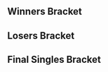 {{DISPLAYTITLE:Canada Cup 2016: ''Melee'' Singles Bracket}}{{SetGame|melee}}
{{tabs static
|name1=Overview
|link1=Canada Cup/2016/Melee
|name2=Singles Bracket
|link2=Canada Cup/2016/Melee/Singles Bracket
|name3=Doubles Bracket
|link3=Canada Cup/2016/Melee/Doubles Bracket
|This=2
}}

==Winners Bracket==
{{Template:64DEWBracketA
|tourneylink=Canada Cup/2016/Melee
|tourneyname=Canada Cup 2016
|column-width=150

|r1m1p1=Armada |r1m1p1flag=se |r1m1p1score=2 |r1m1win=1
|r1m1p2=Yandere Tet$uo |r1m1p2flag=ca |r1m1p2score=0
|r1m1p1char1= |r1m1p2char1= |r1m1p1stock1= |r1m1p2stock1= |r1m1win1= |r1m1stage1=
|r1m1p1char2= |r1m1p2char2= |r1m1p1stock2= |r1m1p2stock2= |r1m1win2= |r1m1stage2=
|r1m1p1char3= |r1m1p2char3= |r1m1p1stock3= |r1m1p2stock3= |r1m1win3= |r1m1stage3=
|r1m1p1char4= |r1m1p2char4= |r1m1p1stock4= |r1m1p2stock4= |r1m1win4= |r1m1stage4=
|r1m1p1char5= |r1m1p2char5= |r1m1p1stock5= |r1m1p2stock5= |r1m1win5= |r1m1stage5=
|r1m1date=
|r1m1finished=
|r1m1details={{BracketMatchDetails|comment=|preview=|lrthread=|vod=|interview=|recap=}}

|r1m2p1=Emanon |r1m2p1flag=us |r1m2p1score=0 |r1m2win=2
|r1m2p2=Neologism |r1m2p2flag=ca |r1m2p2score=2
|r1m2p1char1= |r1m2p2char1= |r1m2p1stock1= |r1m2p2stock1= |r1m2win1= |r1m2stage1=
|r1m2p1char2= |r1m2p2char2= |r1m2p1stock2= |r1m2p2stock2= |r1m2win2= |r1m2stage2=
|r1m2p1char3= |r1m2p2char3= |r1m2p1stock3= |r1m2p2stock3= |r1m2win3= |r1m2stage3=
|r1m2p1char4= |r1m2p2char4= |r1m2p1stock4= |r1m2p2stock4= |r1m2win4= |r1m2stage4=
|r1m2p1char5= |r1m2p2char5= |r1m2p1stock5= |r1m2p2stock5= |r1m2win5= |r1m2stage5=
|r1m2date=
|r1m2finished=
|r1m2details={{BracketMatchDetails|comment=|preview=|lrthread=|vod=|interview=|recap=}}

|r1m3p1=Toph |r1m3p1flag=us |r1m3p1score=2 |r1m3win=1
|r1m3p2=lonebutterfish |r1m3p2flag=ca |r1m3p2score=1
|r1m3p1char1= |r1m3p2char1= |r1m3p1stock1= |r1m3p2stock1= |r1m3win1= |r1m3stage1=
|r1m3p1char2= |r1m3p2char2= |r1m3p1stock2= |r1m3p2stock2= |r1m3win2= |r1m3stage2=
|r1m3p1char3= |r1m3p2char3= |r1m3p1stock3= |r1m3p2stock3= |r1m3win3= |r1m3stage3=
|r1m3p1char4= |r1m3p2char4= |r1m3p1stock4= |r1m3p2stock4= |r1m3win4= |r1m3stage4=
|r1m3p1char5= |r1m3p2char5= |r1m3p1stock5= |r1m3p2stock5= |r1m3win5= |r1m3stage5=
|r1m3date=
|r1m3finished=
|r1m3details={{BracketMatchDetails|comment=|preview=|lrthread=|vod=|interview=|recap=}}

|r1m4p1=Nightmare |r1m4p1flag=ca |r1m4p1score=2 |r1m4win=1
|r1m4p2=Dot |r1m4p2flag=ca |r1m4p2score=0
|r1m4p1char1= |r1m4p2char1= |r1m4p1stock1= |r1m4p2stock1= |r1m4win1= |r1m4stage1=
|r1m4p1char2= |r1m4p2char2= |r1m4p1stock2= |r1m4p2stock2= |r1m4win2= |r1m4stage2=
|r1m4p1char3= |r1m4p2char3= |r1m4p1stock3= |r1m4p2stock3= |r1m4win3= |r1m4stage3=
|r1m4p1char4= |r1m4p2char4= |r1m4p1stock4= |r1m4p2stock4= |r1m4win4= |r1m4stage4=
|r1m4p1char5= |r1m4p2char5= |r1m4p1stock5= |r1m4p2stock5= |r1m4win5= |r1m4stage5=
|r1m4date=
|r1m4finished=
|r1m4details={{BracketMatchDetails|comment=|preview=|lrthread=|vod=|interview=|recap=}}

|r1m5p1=Zhu |r1m5p1flag=us |r1m5p1score=2 |r1m5win=1
|r1m5p2=Phake |r1m5p2flag=ca |r1m5p2score=0
|r1m5p1char1= |r1m5p2char1= |r1m5p1stock1= |r1m5p2stock1= |r1m5win1= |r1m5stage1=
|r1m5p1char2= |r1m5p2char2= |r1m5p1stock2= |r1m5p2stock2= |r1m5win2= |r1m5stage2=
|r1m5p1char3= |r1m5p2char3= |r1m5p1stock3= |r1m5p2stock3= |r1m5win3= |r1m5stage3=
|r1m5p1char4= |r1m5p2char4= |r1m5p1stock4= |r1m5p2stock4= |r1m5win4= |r1m5stage4=
|r1m5p1char5= |r1m5p2char5= |r1m5p1stock5= |r1m5p2stock5= |r1m5win5= |r1m5stage5=
|r1m5date=
|r1m5finished=
|r1m5details={{BracketMatchDetails|comment=|preview=|lrthread=|vod=|interview=|recap=}}

|r1m6p1=Damian Tyson |r1m6p1flag=ca |r1m6p1score=2 |r1m6win=1
|r1m6p2=Zuppy |r1m6p2flag=ca |r1m6p2score=0
|r1m6p1char1= |r1m6p2char1= |r1m6p1stock1= |r1m6p2stock1= |r1m6win1= |r1m6stage1=
|r1m6p1char2= |r1m6p2char2= |r1m6p1stock2= |r1m6p2stock2= |r1m6win2= |r1m6stage2=
|r1m6p1char3= |r1m6p2char3= |r1m6p1stock3= |r1m6p2stock3= |r1m6win3= |r1m6stage3=
|r1m6p1char4= |r1m6p2char4= |r1m6p1stock4= |r1m6p2stock4= |r1m6win4= |r1m6stage4=
|r1m6p1char5= |r1m6p2char5= |r1m6p1stock5= |r1m6p2stock5= |r1m6win5= |r1m6stage5=
|r1m6date=
|r1m6finished=
|r1m6details={{BracketMatchDetails|comment=|preview=|lrthread=|vod=|interview=|recap=}}

|r1m7p1=Ryan Ford |r1m7p1flag=ca |r1m7p1score=2 |r1m7win=1
|r1m7p2=Drolian |r1m7p2flag=ca |r1m7p2score=0
|r1m7p1char1= |r1m7p2char1= |r1m7p1stock1= |r1m7p2stock1= |r1m7win1= |r1m7stage1=
|r1m7p1char2= |r1m7p2char2= |r1m7p1stock2= |r1m7p2stock2= |r1m7win2= |r1m7stage2=
|r1m7p1char3= |r1m7p2char3= |r1m7p1stock3= |r1m7p2stock3= |r1m7win3= |r1m7stage3=
|r1m7p1char4= |r1m7p2char4= |r1m7p1stock4= |r1m7p2stock4= |r1m7win4= |r1m7stage4=
|r1m7p1char5= |r1m7p2char5= |r1m7p1stock5= |r1m7p2stock5= |r1m7win5= |r1m7stage5=
|r1m7date=
|r1m7finished=
|r1m7details={{BracketMatchDetails|comment=|preview=|lrthread=|vod=|interview=|recap=}}

|r1m8p1=Yardsale |r1m8p1flag=ca |r1m8p1score=2 |r1m8win=1
|r1m8p2=Villain |r1m8p2flag=ca |r1m8p2score=0
|r1m8p1char1= |r1m8p2char1= |r1m8p1stock1= |r1m8p2stock1= |r1m8win1= |r1m8stage1=
|r1m8p1char2= |r1m8p2char2= |r1m8p1stock2= |r1m8p2stock2= |r1m8win2= |r1m8stage2=
|r1m8p1char3= |r1m8p2char3= |r1m8p1stock3= |r1m8p2stock3= |r1m8win3= |r1m8stage3=
|r1m8p1char4= |r1m8p2char4= |r1m8p1stock4= |r1m8p2stock4= |r1m8win4= |r1m8stage4=
|r1m8p1char5= |r1m8p2char5= |r1m8p1stock5= |r1m8p2stock5= |r1m8win5= |r1m8stage5=
|r1m8date=
|r1m8finished=
|r1m8details={{BracketMatchDetails|comment=|preview=|lrthread=|vod=|interview=|recap=}}

|r1m9p1=MacD |r1m9p1flag=us |r1m9p1score=2 |r1m9win=1
|r1m9p2=Padre |r1m9p2flag=ca |r1m9p2score=0
|r1m9p1char1= |r1m9p2char1= |r1m9p1stock1= |r1m9p2stock1= |r1m9win1= |r1m9stage1=
|r1m9p1char2= |r1m9p2char2= |r1m9p1stock2= |r1m9p2stock2= |r1m9win2= |r1m9stage2=
|r1m9p1char3= |r1m9p2char3= |r1m9p1stock3= |r1m9p2stock3= |r1m9win3= |r1m9stage3=
|r1m9p1char4= |r1m9p2char4= |r1m9p1stock4= |r1m9p2stock4= |r1m9win4= |r1m9stage4=
|r1m9p1char5= |r1m9p2char5= |r1m9p1stock5= |r1m9p2stock5= |r1m9win5= |r1m9stage5=
|r1m9date=
|r1m9finished=
|r1m9details={{BracketMatchDetails|comment=|preview=|lrthread=|vod=|interview=|recap=}}

|r1m10p1=Plum |r1m10p1flag=ca |r1m10p1score=2 |r1m10win=1
|r1m10p2=Slippy |r1m10p2flag=ca |r1m10p2score=0
|r1m10p1char1= |r1m10p2char1= |r1m10p1stock1= |r1m10p2stock1= |r1m10win1= |r1m10stage1=
|r1m10p1char2= |r1m10p2char2= |r1m10p1stock2= |r1m10p2stock2= |r1m10win2= |r1m10stage2=
|r1m10p1char3= |r1m10p2char3= |r1m10p1stock3= |r1m10p2stock3= |r1m10win3= |r1m10stage3=
|r1m10p1char4= |r1m10p2char4= |r1m10p1stock4= |r1m10p2stock4= |r1m10win4= |r1m10stage4=
|r1m10p1char5= |r1m10p2char5= |r1m10p1stock5= |r1m10p2stock5= |r1m10win5= |r1m10stage5=
|r1m10date=
|r1m10finished=
|r1m10details={{BracketMatchDetails|comment=|preview=|lrthread=|vod=|interview=|recap=}}

|r1m11p1=Kage |r1m11p1flag=ca |r1m11p1score=2 |r1m11win=1
|r1m11p2=Looke |r1m11p2flag=ca |r1m11p2score=0
|r1m11p1char1= |r1m11p2char1= |r1m11p1stock1= |r1m11p2stock1= |r1m11win1= |r1m11stage1=
|r1m11p1char2= |r1m11p2char2= |r1m11p1stock2= |r1m11p2stock2= |r1m11win2= |r1m11stage2=
|r1m11p1char3= |r1m11p2char3= |r1m11p1stock3= |r1m11p2stock3= |r1m11win3= |r1m11stage3=
|r1m11p1char4= |r1m11p2char4= |r1m11p1stock4= |r1m11p2stock4= |r1m11win4= |r1m11stage4=
|r1m11p1char5= |r1m11p2char5= |r1m11p1stock5= |r1m11p2stock5= |r1m11win5= |r1m11stage5=
|r1m11date=
|r1m11finished=
|r1m11details={{BracketMatchDetails|comment=|preview=|lrthread=|vod=|interview=|recap=}}

|r1m12p1=Moky |r1m12p1flag=ca |r1m12p1score=2 |r1m12win=1
|r1m12p2=Hex |r1m12p2flag=ca |r1m12p2score=0
|r1m12p1char1= |r1m12p2char1= |r1m12p1stock1= |r1m12p2stock1= |r1m12win1= |r1m12stage1=
|r1m12p1char2= |r1m12p2char2= |r1m12p1stock2= |r1m12p2stock2= |r1m12win2= |r1m12stage2=
|r1m12p1char3= |r1m12p2char3= |r1m12p1stock3= |r1m12p2stock3= |r1m12win3= |r1m12stage3=
|r1m12p1char4= |r1m12p2char4= |r1m12p1stock4= |r1m12p2stock4= |r1m12win4= |r1m12stage4=
|r1m12p1char5= |r1m12p2char5= |r1m12p1stock5= |r1m12p2stock5= |r1m12win5= |r1m12stage5=
|r1m12date=
|r1m12finished=
|r1m12details={{BracketMatchDetails|comment=|preview=|lrthread=|vod=|interview=|recap=}}

|r1m13p1=n0ne |r1m13p1flag=ni |r1m13p1score=2 |r1m13win=1
|r1m13p2=Reverse |r1m13p2flag=ca |r1m13p2score=0
|r1m13p1char1= |r1m13p2char1= |r1m13p1stock1= |r1m13p2stock1= |r1m13win1= |r1m13stage1=
|r1m13p1char2= |r1m13p2char2= |r1m13p1stock2= |r1m13p2stock2= |r1m13win2= |r1m13stage2=
|r1m13p1char3= |r1m13p2char3= |r1m13p1stock3= |r1m13p2stock3= |r1m13win3= |r1m13stage3=
|r1m13p1char4= |r1m13p2char4= |r1m13p1stock4= |r1m13p2stock4= |r1m13win4= |r1m13stage4=
|r1m13p1char5= |r1m13p2char5= |r1m13p1stock5= |r1m13p2stock5= |r1m13win5= |r1m13stage5=
|r1m13date=
|r1m13finished=
|r1m13details={{BracketMatchDetails|comment=|preview=|lrthread=|vod=|interview=|recap=}}

|r1m14p1=Izek |r1m14p1flag=ca |r1m14p1score=2 |r1m14win=1
|r1m14p2=nintnt |r1m14p2flag=ca |r1m14p2score=0
|r1m14p1char1= |r1m14p2char1= |r1m14p1stock1= |r1m14p2stock1= |r1m14win1= |r1m14stage1=
|r1m14p1char2= |r1m14p2char2= |r1m14p1stock2= |r1m14p2stock2= |r1m14win2= |r1m14stage2=
|r1m14p1char3= |r1m14p2char3= |r1m14p1stock3= |r1m14p2stock3= |r1m14win3= |r1m14stage3=
|r1m14p1char4= |r1m14p2char4= |r1m14p1stock4= |r1m14p2stock4= |r1m14win4= |r1m14stage4=
|r1m14p1char5= |r1m14p2char5= |r1m14p1stock5= |r1m14p2stock5= |r1m14win5= |r1m14stage5=
|r1m14date=
|r1m14finished=
|r1m14details={{BracketMatchDetails|comment=|preview=|lrthread=|vod=|interview=|recap=}}

|r1m15p1=Fork |r1m15p1flag=ca |r1m15p1score=2 |r1m15win=1
|r1m15p2=Voltampt |r1m15p2flag=ca |r1m15p2score=0
|r1m15p1char1= |r1m15p2char1= |r1m15p1stock1= |r1m15p2stock1= |r1m15win1= |r1m15stage1=
|r1m15p1char2= |r1m15p2char2= |r1m15p1stock2= |r1m15p2stock2= |r1m15win2= |r1m15stage2=
|r1m15p1char3= |r1m15p2char3= |r1m15p1stock3= |r1m15p2stock3= |r1m15win3= |r1m15stage3=
|r1m15p1char4= |r1m15p2char4= |r1m15p1stock4= |r1m15p2stock4= |r1m15win4= |r1m15stage4=
|r1m15p1char5= |r1m15p2char5= |r1m15p1stock5= |r1m15p2stock5= |r1m15win5= |r1m15stage5=
|r1m15date=
|r1m15finished=
|r1m15details={{BracketMatchDetails|comment=|preview=|lrthread=|vod=|interview=|recap=}}

|r1m16p1=Coffeeblack |r1m16p1flag=ca |r1m16p1score=2 |r1m16win=1
|r1m16p2=Savage |r1m16p2flag=ca |r1m16p2score=0
|r1m16p1char1= |r1m16p2char1= |r1m16p1stock1= |r1m16p2stock1= |r1m16win1= |r1m16stage1=
|r1m16p1char2= |r1m16p2char2= |r1m16p1stock2= |r1m16p2stock2= |r1m16win2= |r1m16stage2=
|r1m16p1char3= |r1m16p2char3= |r1m16p1stock3= |r1m16p2stock3= |r1m16win3= |r1m16stage3=
|r1m16p1char4= |r1m16p2char4= |r1m16p1stock4= |r1m16p2stock4= |r1m16win4= |r1m16stage4=
|r1m16p1char5= |r1m16p2char5= |r1m16p1stock5= |r1m16p2stock5= |r1m16win5= |r1m16stage5=
|r1m16date=
|r1m16finished=
|r1m16details={{BracketMatchDetails|comment=|preview=|lrthread=|vod=|interview=|recap=}}

|r1m17p1=Hungrybox |r1m17p1flag=us |r1m17p1score=2 |r1m17win=1
|r1m17p2=Dope |r1m17p2flag=ca |r1m17p2score=0
|r1m17p1char1= |r1m17p2char1= |r1m17p1stock1= |r1m17p2stock1= |r1m17win1= |r1m17stage1=
|r1m17p1char2= |r1m17p2char2= |r1m17p1stock2= |r1m17p2stock2= |r1m17win2= |r1m17stage2=
|r1m17p1char3= |r1m17p2char3= |r1m17p1stock3= |r1m17p2stock3= |r1m17win3= |r1m17stage3=
|r1m17p1char4= |r1m17p2char4= |r1m17p1stock4= |r1m17p2stock4= |r1m17win4= |r1m17stage4=
|r1m17p1char5= |r1m17p2char5= |r1m17p1stock5= |r1m17p2stock5= |r1m17win5= |r1m17stage5=
|r1m17date=
|r1m17finished=
|r1m17details={{BracketMatchDetails|comment=|preview=|lrthread=|vod=|interview=|recap=}}

|r1m18p1=Plat |r1m18p1flag=ca |r1m18p1score=2 |r1m18win=1
|r1m18p2=HVAC |r1m18p2flag=ca |r1m18p2score=0
|r1m18p1char1= |r1m18p2char1= |r1m18p1stock1= |r1m18p2stock1= |r1m18win1= |r1m18stage1=
|r1m18p1char2= |r1m18p2char2= |r1m18p1stock2= |r1m18p2stock2= |r1m18win2= |r1m18stage2=
|r1m18p1char3= |r1m18p2char3= |r1m18p1stock3= |r1m18p2stock3= |r1m18win3= |r1m18stage3=
|r1m18p1char4= |r1m18p2char4= |r1m18p1stock4= |r1m18p2stock4= |r1m18win4= |r1m18stage4=
|r1m18p1char5= |r1m18p2char5= |r1m18p1stock5= |r1m18p2stock5= |r1m18win5= |r1m18stage5=
|r1m18date=
|r1m18finished=
|r1m18details={{BracketMatchDetails|comment=|preview=|lrthread=|vod=|interview=|recap=}}

|r1m19p1=Briefs |r1m19p1flag=ca |r1m19p1score=0 |r1m19win=2
|r1m19p2=Mado |r1m19p2flag=ca |r1m19p2score=2
|r1m19p1char1= |r1m19p2char1= |r1m19p1stock1= |r1m19p2stock1= |r1m19win1= |r1m19stage1=
|r1m19p1char2= |r1m19p2char2= |r1m19p1stock2= |r1m19p2stock2= |r1m19win2= |r1m19stage2=
|r1m19p1char3= |r1m19p2char3= |r1m19p1stock3= |r1m19p2stock3= |r1m19win3= |r1m19stage3=
|r1m19p1char4= |r1m19p2char4= |r1m19p1stock4= |r1m19p2stock4= |r1m19win4= |r1m19stage4=
|r1m19p1char5= |r1m19p2char5= |r1m19p1stock5= |r1m19p2stock5= |r1m19win5= |r1m19stage5=
|r1m19date=
|r1m19finished=
|r1m19details={{BracketMatchDetails|comment=|preview=|lrthread=|vod=|interview=|recap=}}

|r1m20p1=Legend |r1m20p1flag=ca |r1m20p1score=2 |r1m20win=1
|r1m20p2=mgmg |r1m20p2flag=ca |r1m20p2score=1
|r1m20p1char1= |r1m20p2char1= |r1m20p1stock1= |r1m20p2stock1= |r1m20win1= |r1m20stage1=
|r1m20p1char2= |r1m20p2char2= |r1m20p1stock2= |r1m20p2stock2= |r1m20win2= |r1m20stage2=
|r1m20p1char3= |r1m20p2char3= |r1m20p1stock3= |r1m20p2stock3= |r1m20win3= |r1m20stage3=
|r1m20p1char4= |r1m20p2char4= |r1m20p1stock4= |r1m20p2stock4= |r1m20win4= |r1m20stage4=
|r1m20p1char5= |r1m20p2char5= |r1m20p1stock5= |r1m20p2stock5= |r1m20win5= |r1m20stage5=
|r1m20date=
|r1m20finished=
|r1m20details={{BracketMatchDetails|comment=|preview=|lrthread=|vod=|interview=|recap=}}

|r1m21p1=KirbyKaze |r1m21p1flag=ca |r1m21p1score=2 |r1m21win=1
|r1m21p2=Emento |r1m21p2flag=ca |r1m21p2score=0
|r1m21p1char1= |r1m21p2char1= |r1m21p1stock1= |r1m21p2stock1= |r1m21win1= |r1m21stage1=
|r1m21p1char2= |r1m21p2char2= |r1m21p1stock2= |r1m21p2stock2= |r1m21win2= |r1m21stage2=
|r1m21p1char3= |r1m21p2char3= |r1m21p1stock3= |r1m21p2stock3= |r1m21win3= |r1m21stage3=
|r1m21p1char4= |r1m21p2char4= |r1m21p1stock4= |r1m21p2stock4= |r1m21win4= |r1m21stage4=
|r1m21p1char5= |r1m21p2char5= |r1m21p1stock5= |r1m21p2stock5= |r1m21win5= |r1m21stage5=
|r1m21date=
|r1m21finished=
|r1m21details={{BracketMatchDetails|comment=|preview=|lrthread=|vod=|interview=|recap=}}

|r1m22p1=Hyprid |r1m22p1flag=us |r1m22p1score=2 |r1m22win=1
|r1m22p2=Brizzy |r1m22p2flag=ca |r1m22p2score=0
|r1m22p1char1= |r1m22p2char1= |r1m22p1stock1= |r1m22p2stock1= |r1m22win1= |r1m22stage1=
|r1m22p1char2= |r1m22p2char2= |r1m22p1stock2= |r1m22p2stock2= |r1m22win2= |r1m22stage2=
|r1m22p1char3= |r1m22p2char3= |r1m22p1stock3= |r1m22p2stock3= |r1m22win3= |r1m22stage3=
|r1m22p1char4= |r1m22p2char4= |r1m22p1stock4= |r1m22p2stock4= |r1m22win4= |r1m22stage4=
|r1m22p1char5= |r1m22p2char5= |r1m22p1stock5= |r1m22p2stock5= |r1m22win5= |r1m22stage5=
|r1m22date=
|r1m22finished=
|r1m22details={{BracketMatchDetails|comment=|preview=|lrthread=|vod=|interview=|recap=}}

|r1m23p1=KJH |r1m23p1flag=us |r1m23p1score=2 |r1m23win=1
|r1m23p2=Slush |r1m23p2flag=ca |r1m23p2score=0
|r1m23p1char1= |r1m23p2char1= |r1m23p1stock1= |r1m23p2stock1= |r1m23win1= |r1m23stage1=
|r1m23p1char2= |r1m23p2char2= |r1m23p1stock2= |r1m23p2stock2= |r1m23win2= |r1m23stage2=
|r1m23p1char3= |r1m23p2char3= |r1m23p1stock3= |r1m23p2stock3= |r1m23win3= |r1m23stage3=
|r1m23p1char4= |r1m23p2char4= |r1m23p1stock4= |r1m23p2stock4= |r1m23win4= |r1m23stage4=
|r1m23p1char5= |r1m23p2char5= |r1m23p1stock5= |r1m23p2stock5= |r1m23win5= |r1m23stage5=
|r1m23date=
|r1m23finished=
|r1m23details={{BracketMatchDetails|comment=|preview=|lrthread=|vod=|interview=|recap=}}

|r1m24p1=Monib |r1m24p1flag=ca |r1m24p1score=2 |r1m24win=1
|r1m24p2=Lotus |r1m24p2flag=ca |r1m24p2score=0
|r1m24p1char1= |r1m24p2char1= |r1m24p1stock1= |r1m24p2stock1= |r1m24win1= |r1m24stage1=
|r1m24p1char2= |r1m24p2char2= |r1m24p1stock2= |r1m24p2stock2= |r1m24win2= |r1m24stage2=
|r1m24p1char3= |r1m24p2char3= |r1m24p1stock3= |r1m24p2stock3= |r1m24win3= |r1m24stage3=
|r1m24p1char4= |r1m24p2char4= |r1m24p1stock4= |r1m24p2stock4= |r1m24win4= |r1m24stage4=
|r1m24p1char5= |r1m24p2char5= |r1m24p1stock5= |r1m24p2stock5= |r1m24win5= |r1m24stage5=
|r1m24date=
|r1m24finished=
|r1m24details={{BracketMatchDetails|comment=|preview=|lrthread=|vod=|interview=|recap=}}

|r1m25p1=Mew2King |r1m25p1flag=us |r1m25p1score=2 |r1m25win=1
|r1m25p2=Karma (JP) |r1m25p2flag=ca |r1m25p2score=0
|r1m25p1char1= |r1m25p2char1= |r1m25p1stock1= |r1m25p2stock1= |r1m25win1= |r1m25stage1=
|r1m25p1char2= |r1m25p2char2= |r1m25p1stock2= |r1m25p2stock2= |r1m25win2= |r1m25stage2=
|r1m25p1char3= |r1m25p2char3= |r1m25p1stock3= |r1m25p2stock3= |r1m25win3= |r1m25stage3=
|r1m25p1char4= |r1m25p2char4= |r1m25p1stock4= |r1m25p2stock4= |r1m25win4= |r1m25stage4=
|r1m25p1char5= |r1m25p2char5= |r1m25p1stock5= |r1m25p2stock5= |r1m25win5= |r1m25stage5=
|r1m25date=
|r1m25finished=
|r1m25details={{BracketMatchDetails|comment=|preview=|lrthread=|vod=|interview=|recap=}}

|r1m26p1=Morsecode762 |r1m26p1flag=us |r1m26p1score=2 |r1m26win=1
|r1m26p2=cylinder |r1m26p2flag=ca |r1m26p2score=0
|r1m26p1char1= |r1m26p2char1= |r1m26p1stock1= |r1m26p2stock1= |r1m26win1= |r1m26stage1=
|r1m26p1char2= |r1m26p2char2= |r1m26p1stock2= |r1m26p2stock2= |r1m26win2= |r1m26stage2=
|r1m26p1char3= |r1m26p2char3= |r1m26p1stock3= |r1m26p2stock3= |r1m26win3= |r1m26stage3=
|r1m26p1char4= |r1m26p2char4= |r1m26p1stock4= |r1m26p2stock4= |r1m26win4= |r1m26stage4=
|r1m26p1char5= |r1m26p2char5= |r1m26p1stock5= |r1m26p2stock5= |r1m26win5= |r1m26stage5=
|r1m26date=
|r1m26finished=
|r1m26details={{BracketMatchDetails|comment=|preview=|lrthread=|vod=|interview=|recap=}}

|r1m27p1=Prince Abu |r1m27p1flag=us |r1m27p1score=2 |r1m27win=1
|r1m27p2=G Pipes |r1m27p2flag=ca |r1m27p2score=0
|r1m27p1char1= |r1m27p2char1= |r1m27p1stock1= |r1m27p2stock1= |r1m27win1= |r1m27stage1=
|r1m27p1char2= |r1m27p2char2= |r1m27p1stock2= |r1m27p2stock2= |r1m27win2= |r1m27stage2=
|r1m27p1char3= |r1m27p2char3= |r1m27p1stock3= |r1m27p2stock3= |r1m27win3= |r1m27stage3=
|r1m27p1char4= |r1m27p2char4= |r1m27p1stock4= |r1m27p2stock4= |r1m27win4= |r1m27stage4=
|r1m27p1char5= |r1m27p2char5= |r1m27p1stock5= |r1m27p2stock5= |r1m27win5= |r1m27stage5=
|r1m27date=
|r1m27finished=
|r1m27details={{BracketMatchDetails|comment=|preview=|lrthread=|vod=|interview=|recap=}}

|r1m28p1=Jamrun |r1m28p1flag=ca |r1m28p1score=2 |r1m28win=1
|r1m28p2=zhao_guang |r1m28p2flag=ca |r1m28p2score=0
|r1m28p1char1= |r1m28p2char1= |r1m28p1stock1= |r1m28p2stock1= |r1m28win1= |r1m28stage1=
|r1m28p1char2= |r1m28p2char2= |r1m28p1stock2= |r1m28p2stock2= |r1m28win2= |r1m28stage2=
|r1m28p1char3= |r1m28p2char3= |r1m28p1stock3= |r1m28p2stock3= |r1m28win3= |r1m28stage3=
|r1m28p1char4= |r1m28p2char4= |r1m28p1stock4= |r1m28p2stock4= |r1m28win4= |r1m28stage4=
|r1m28p1char5= |r1m28p2char5= |r1m28p1stock5= |r1m28p2stock5= |r1m28win5= |r1m28stage5=
|r1m28date=
|r1m28finished=
|r1m28details={{BracketMatchDetails|comment=|preview=|lrthread=|vod=|interview=|recap=}}

|r1m29p1=Duck |r1m29p1flag=us |r1m29p1score=2 |r1m29win=1
|r1m29p2=Truckasaurus |r1m29p2flag=ca |r1m29p2score=0
|r1m29p1char1= |r1m29p2char1= |r1m29p1stock1= |r1m29p2stock1= |r1m29win1= |r1m29stage1=
|r1m29p1char2= |r1m29p2char2= |r1m29p1stock2= |r1m29p2stock2= |r1m29win2= |r1m29stage2=
|r1m29p1char3= |r1m29p2char3= |r1m29p1stock3= |r1m29p2stock3= |r1m29win3= |r1m29stage3=
|r1m29p1char4= |r1m29p2char4= |r1m29p1stock4= |r1m29p2stock4= |r1m29win4= |r1m29stage4=
|r1m29p1char5= |r1m29p2char5= |r1m29p1stock5= |r1m29p2stock5= |r1m29win5= |r1m29stage5=
|r1m29date=
|r1m29finished=
|r1m29details={{BracketMatchDetails|comment=|preview=|lrthread=|vod=|interview=|recap=}}

|r1m30p1=Windrose |r1m30p1flag=ca |r1m30p1score=2 |r1m30win=1
|r1m30p2=Ferox |r1m30p2flag=ca |r1m30p2score=0
|r1m30p1char1= |r1m30p2char1= |r1m30p1stock1= |r1m30p2stock1= |r1m30win1= |r1m30stage1=
|r1m30p1char2= |r1m30p2char2= |r1m30p1stock2= |r1m30p2stock2= |r1m30win2= |r1m30stage2=
|r1m30p1char3= |r1m30p2char3= |r1m30p1stock3= |r1m30p2stock3= |r1m30win3= |r1m30stage3=
|r1m30p1char4= |r1m30p2char4= |r1m30p1stock4= |r1m30p2stock4= |r1m30win4= |r1m30stage4=
|r1m30p1char5= |r1m30p2char5= |r1m30p1stock5= |r1m30p2stock5= |r1m30win5= |r1m30stage5=
|r1m30date=
|r1m30finished=
|r1m30details={{BracketMatchDetails|comment=|preview=|lrthread=|vod=|interview=|recap=}}

|r1m31p1=Trulliam |r1m31p1flag=ca |r1m31p1score=2 |r1m31win=1
|r1m31p2=Bolvelt |r1m31p2flag=ca |r1m31p2score=0
|r1m31p1char1= |r1m31p2char1= |r1m31p1stock1= |r1m31p2stock1= |r1m31win1= |r1m31stage1=
|r1m31p1char2= |r1m31p2char2= |r1m31p1stock2= |r1m31p2stock2= |r1m31win2= |r1m31stage2=
|r1m31p1char3= |r1m31p2char3= |r1m31p1stock3= |r1m31p2stock3= |r1m31win3= |r1m31stage3=
|r1m31p1char4= |r1m31p2char4= |r1m31p1stock4= |r1m31p2stock4= |r1m31win4= |r1m31stage4=
|r1m31p1char5= |r1m31p2char5= |r1m31p1stock5= |r1m31p2stock5= |r1m31win5= |r1m31stage5=
|r1m31date=
|r1m31finished=
|r1m31details={{BracketMatchDetails|comment=|preview=|lrthread=|vod=|interview=|recap=}}

|r1m32p1=Vanitas |r1m32p1flag=ca |r1m32p1score=2 |r1m32win=1
|r1m32p2=Marko64 |r1m32p2flag=ca |r1m32p2score=0
|r1m32p1char1= |r1m32p2char1= |r1m32p1stock1= |r1m32p2stock1= |r1m32win1= |r1m32stage1=
|r1m32p1char2= |r1m32p2char2= |r1m32p1stock2= |r1m32p2stock2= |r1m32win2= |r1m32stage2=
|r1m32p1char3= |r1m32p2char3= |r1m32p1stock3= |r1m32p2stock3= |r1m32win3= |r1m32stage3=
|r1m32p1char4= |r1m32p2char4= |r1m32p1stock4= |r1m32p2stock4= |r1m32win4= |r1m32stage4=
|r1m32p1char5= |r1m32p2char5= |r1m32p1stock5= |r1m32p2stock5= |r1m32win5= |r1m32stage5=
|r1m32date=
|r1m32finished=
|r1m32details={{BracketMatchDetails|comment=|preview=|lrthread=|vod=|interview=|recap=}}


|r2m1p1=Armada |r2m1p1flag=se |r2m1p1score=2 |r2m1win=1
|r2m1p2=Neologism |r2m1p2flag=ca |r2m1p2score=0
|r2m1p1char1= |r2m1p2char1= |r2m1p1stock1= |r2m1p2stock1= |r2m1win1= |r2m1stage1=
|r2m1p1char2= |r2m1p2char2= |r2m1p1stock2= |r2m1p2stock2= |r2m1win2= |r2m1stage2=
|r2m1p1char3= |r2m1p2char3= |r2m1p1stock3= |r2m1p2stock3= |r2m1win3= |r2m1stage3=
|r2m1p1char4= |r2m1p2char4= |r2m1p1stock4= |r2m1p2stock4= |r2m1win4= |r2m1stage4=
|r2m1p1char5= |r2m1p2char5= |r2m1p1stock5= |r2m1p2stock5= |r2m1win5= |r2m1stage5=
|r2m1date=
|r2m1finished=
|r2m1details={{BracketMatchDetails|comment=|preview=|lrthread=|vod=|interview=|recap=}}

|r2m2p1=Toph |r2m2p1flag=us |r2m2p1score=2 |r2m2win=1
|r2m2p2=Nightmare |r2m2p2flag=ca |r2m2p2score=0
|r2m2p1char1=fox |r2m2p2char1=marth |r2m2p1stock1=1 |r2m2p2stock1=0 |r2m2win1=1 |r2m2stage1=Battlefield
|r2m2p1char2=fox |r2m2p2char2=marth |r2m2p1stock2=1 |r2m2p2stock2=0 |r2m2win2=1 |r2m2stage2=Battlefield
|r2m2p1char3= |r2m2p2char3= |r2m2p1stock3= |r2m2p2stock3= |r2m2win3= |r2m2stage3=
|r2m2p1char4= |r2m2p2char4= |r2m2p1stock4= |r2m2p2stock4= |r2m2win4= |r2m2stage4=
|r2m2p1char5= |r2m2p2char5= |r2m2p1stock5= |r2m2p2stock5= |r2m2win5= |r2m2stage5=
|r2m2date=October 29, 2016
|r2m2finished=
|r2m2details={{BracketMatchDetails|comment=|preview=|lrthread=|vod=https://www.youtube.com/watch?v=LShzraaHSHo|interview=|recap=}}

|r2m3p1=Zhu |r2m3p1flag=us |r2m3p1score=2 |r2m3win=1
|r2m3p2=Damian Tyson |r2m3p2flag=ca |r2m3p2score=0
|r2m3p1char1= |r2m3p2char1= |r2m3p1stock1= |r2m3p2stock1= |r2m3win1= |r2m3stage1=
|r2m3p1char2= |r2m3p2char2= |r2m3p1stock2= |r2m3p2stock2= |r2m3win2= |r2m3stage2=
|r2m3p1char3= |r2m3p2char3= |r2m3p1stock3= |r2m3p2stock3= |r2m3win3= |r2m3stage3=
|r2m3p1char4= |r2m3p2char4= |r2m3p1stock4= |r2m3p2stock4= |r2m3win4= |r2m3stage4=
|r2m3p1char5= |r2m3p2char5= |r2m3p1stock5= |r2m3p2stock5= |r2m3win5= |r2m3stage5=
|r2m3date=
|r2m3finished=
|r2m3details={{BracketMatchDetails|comment=|preview=|lrthread=|vod=|interview=|recap=}}

|r2m4p1=Ryan Ford |r2m4p1flag=ca |r2m4p1score=2 |r2m4win=1
|r2m4p2=Yardsale |r2m4p2flag=ca |r2m4p2score=0
|r2m4p1char1= |r2m4p2char1= |r2m4p1stock1= |r2m4p2stock1= |r2m4win1= |r2m4stage1=
|r2m4p1char2= |r2m4p2char2= |r2m4p1stock2= |r2m4p2stock2= |r2m4win2= |r2m4stage2=
|r2m4p1char3= |r2m4p2char3= |r2m4p1stock3= |r2m4p2stock3= |r2m4win3= |r2m4stage3=
|r2m4p1char4= |r2m4p2char4= |r2m4p1stock4= |r2m4p2stock4= |r2m4win4= |r2m4stage4=
|r2m4p1char5= |r2m4p2char5= |r2m4p1stock5= |r2m4p2stock5= |r2m4win5= |r2m4stage5=
|r2m4date=
|r2m4finished=
|r2m4details={{BracketMatchDetails|comment=|preview=|lrthread=|vod=|interview=|recap=}}

|r2m5p1=MacD |r2m5p1flag=us |r2m5p1score=2 |r2m5win=1
|r2m5p2=Plum |r2m5p2flag=ca |r2m5p2score=0
|r2m5p1char1= |r2m5p2char1= |r2m5p1stock1= |r2m5p2stock1= |r2m5win1= |r2m5stage1=
|r2m5p1char2= |r2m5p2char2= |r2m5p1stock2= |r2m5p2stock2= |r2m5win2= |r2m5stage2=
|r2m5p1char3= |r2m5p2char3= |r2m5p1stock3= |r2m5p2stock3= |r2m5win3= |r2m5stage3=
|r2m5p1char4= |r2m5p2char4= |r2m5p1stock4= |r2m5p2stock4= |r2m5win4= |r2m5stage4=
|r2m5p1char5= |r2m5p2char5= |r2m5p1stock5= |r2m5p2stock5= |r2m5win5= |r2m5stage5=
|r2m5date=
|r2m5finished=
|r2m5details={{BracketMatchDetails|comment=|preview=|lrthread=|vod=|interview=|recap=}}

|r2m6p1=Kage |r2m6p1flag=ca |r2m6p1score=2 |r2m6win=1
|r2m6p2=Moky |r2m6p2flag=ca |r2m6p2score=0
|r2m6p1char1=ganon |r2m6p2char1=fox |r2m6p1stock1=1 |r2m6p2stock1=0 |r2m6win1=1 |r2m6stage1=Dream Land
|r2m6p1char2=ganon |r2m6p2char2=fox|r2m6p1stock2=2 |r2m6p2stock2=0 |r2m6win2=1 |r2m6stage2=Final Destination
|r2m6p1char3= |r2m6p2char3= |r2m6p1stock3= |r2m6p2stock3= |r2m6win3= |r2m6stage3=
|r2m6p1char4= |r2m6p2char4= |r2m6p1stock4= |r2m6p2stock4= |r2m6win4= |r2m6stage4=
|r2m6p1char5= |r2m6p2char5= |r2m6p1stock5= |r2m6p2stock5= |r2m6win5= |r2m6stage5=
|r2m6date=October 29, 2016
|r2m6finished=
|r2m6details={{BracketMatchDetails|comment=|preview=|lrthread=|vod=https://www.youtube.com/watch?v=-OQagvVPSBY|interview=|recap=}}

|r2m7p1=n0ne |r2m7p1flag=ni |r2m7p1score=2 |r2m7win=1
|r2m7p2=Izek |r2m7p2flag=ca |r2m7p2score=0
|r2m7p1char1= |r2m7p2char1= |r2m7p1stock1= |r2m7p2stock1= |r2m7win1= |r2m7stage1=
|r2m7p1char2= |r2m7p2char2= |r2m7p1stock2= |r2m7p2stock2= |r2m7win2= |r2m7stage2=
|r2m7p1char3= |r2m7p2char3= |r2m7p1stock3= |r2m7p2stock3= |r2m7win3= |r2m7stage3=
|r2m7p1char4= |r2m7p2char4= |r2m7p1stock4= |r2m7p2stock4= |r2m7win4= |r2m7stage4=
|r2m7p1char5= |r2m7p2char5= |r2m7p1stock5= |r2m7p2stock5= |r2m7win5= |r2m7stage5=
|r2m7date=
|r2m7finished=
|r2m7details={{BracketMatchDetails|comment=|preview=|lrthread=|vod=|interview=|recap=}}

|r2m8p1=Fork |r2m8p1flag=ca |r2m8p1score=0 |r2m8win=2
|r2m8p2=Coffeeblack |r2m8p2flag=ca |r2m8p2score=2
|r2m8p1char1= |r2m8p2char1= |r2m8p1stock1= |r2m8p2stock1= |r2m8win1= |r2m8stage1=
|r2m8p1char2= |r2m8p2char2= |r2m8p1stock2= |r2m8p2stock2= |r2m8win2= |r2m8stage2=
|r2m8p1char3= |r2m8p2char3= |r2m8p1stock3= |r2m8p2stock3= |r2m8win3= |r2m8stage3=
|r2m8p1char4= |r2m8p2char4= |r2m8p1stock4= |r2m8p2stock4= |r2m8win4= |r2m8stage4=
|r2m8p1char5= |r2m8p2char5= |r2m8p1stock5= |r2m8p2stock5= |r2m8win5= |r2m8stage5=
|r2m8date=
|r2m8finished=
|r2m8details={{BracketMatchDetails|comment=|preview=|lrthread=|vod=|interview=|recap=}}

|r2m9p1=Hungrybox |r2m9p1flag=us |r2m9p1score=2 |r2m9win=1
|r2m9p2=Plat |r2m9p2flag=ca |r2m9p2score=0
|r2m9p1char1=puff |r2m9p2char1=fox |r2m9p1stock1=2 |r2m9p2stock1=0 |r2m9win1=1 |r2m9stage1=Battlefield
|r2m9p1char2=puff |r2m9p2char2=fox |r2m9p1stock2=3 |r2m9p2stock2=0 |r2m9win2=1 |r2m9stage2=Pokémon Stadium
|r2m9p1char3= |r2m9p2char3= |r2m9p1stock3= |r2m9p2stock3= |r2m9win3= |r2m9stage3=
|r2m9p1char4= |r2m9p2char4= |r2m9p1stock4= |r2m9p2stock4= |r2m9win4= |r2m9stage4=
|r2m9p1char5= |r2m9p2char5= |r2m9p1stock5= |r2m9p2stock5= |r2m9win5= |r2m9stage5=
|r2m9date=October 29, 2016
|r2m9finished=
|r2m9details={{BracketMatchDetails|comment=|preview=|lrthread=|vod=https://www.youtube.com/watch?v=KWbQBXPNroE|interview=|recap=}}

|r2m10p1=Mado |r2m10p1flag=ca |r2m10p1score=0 |r2m10win=2
|r2m10p2=Legend |r2m10p2flag=ca |r2m10p2score=2
|r2m10p1char1= |r2m10p2char1= |r2m10p1stock1= |r2m10p2stock1= |r2m10win1= |r2m10stage1=
|r2m10p1char2= |r2m10p2char2= |r2m10p1stock2= |r2m10p2stock2= |r2m10win2= |r2m10stage2=
|r2m10p1char3= |r2m10p2char3= |r2m10p1stock3= |r2m10p2stock3= |r2m10win3= |r2m10stage3=
|r2m10p1char4= |r2m10p2char4= |r2m10p1stock4= |r2m10p2stock4= |r2m10win4= |r2m10stage4=
|r2m10p1char5= |r2m10p2char5= |r2m10p1stock5= |r2m10p2stock5= |r2m10win5= |r2m10stage5=
|r2m10date=
|r2m10finished=
|r2m10details={{BracketMatchDetails|comment=|preview=|lrthread=|vod=|interview=|recap=}}

|r2m11p1=KirbyKaze |r2m11p1flag=ca |r2m11p1score=2 |r2m11win=1
|r2m11p2=Hyprid |r2m11p2flag=us |r2m11p2score=0
|r2m11p1char1= |r2m11p2char1= |r2m11p1stock1= |r2m11p2stock1= |r2m11win1= |r2m11stage1=
|r2m11p1char2= |r2m11p2char2= |r2m11p1stock2= |r2m11p2stock2= |r2m11win2= |r2m11stage2=
|r2m11p1char3= |r2m11p2char3= |r2m11p1stock3= |r2m11p2stock3= |r2m11win3= |r2m11stage3=
|r2m11p1char4= |r2m11p2char4= |r2m11p1stock4= |r2m11p2stock4= |r2m11win4= |r2m11stage4=
|r2m11p1char5= |r2m11p2char5= |r2m11p1stock5= |r2m11p2stock5= |r2m11win5= |r2m11stage5=
|r2m11date=
|r2m11finished=
|r2m11details={{BracketMatchDetails|comment=|preview=|lrthread=|vod=|interview=|recap=}}

|r2m12p1=KJH |r2m12p1flag=us |r2m12p1score=2 |r2m12win=1
|r2m12p2=Monib |r2m12p2flag=ca |r2m12p2score=0
|r2m12p1char1=fox |r2m12p2char1=luigi |r2m12p1stock1=2 |r2m12p2stock1=0 |r2m12win1=1 |r2m12stage1=Dream Land
|r2m12p1char2=fox |r2m12p2char2=luigi |r2m12p1stock2=3 |r2m12p2stock2=0 |r2m12win2=1 |r2m12stage2=Fountain of Dreams
|r2m12p1char3= |r2m12p2char3= |r2m12p1stock3= |r2m12p2stock3= |r2m12win3= |r2m12stage3=
|r2m12p1char4= |r2m12p2char4= |r2m12p1stock4= |r2m12p2stock4= |r2m12win4= |r2m12stage4=
|r2m12p1char5= |r2m12p2char5= |r2m12p1stock5= |r2m12p2stock5= |r2m12win5= |r2m12stage5=
|r2m12date=October 29, 2016
|r2m12finished=
|r2m12details={{BracketMatchDetails|comment=|preview=|lrthread=|vod=https://www.youtube.com/watch?v=9KKQXg5E_iw|interview=|recap=}}

|r2m13p1=Mew2King |r2m13p1flag=us |r2m13p1score=2 |r2m13win=1
|r2m13p2=Morsecode762 |r2m13p2flag=us |r2m13p2score=0
|r2m13p1char1= |r2m13p2char1= |r2m13p1stock1= |r2m13p2stock1= |r2m13win1= |r2m13stage1=
|r2m13p1char2= |r2m13p2char2= |r2m13p1stock2= |r2m13p2stock2= |r2m13win2= |r2m13stage2=
|r2m13p1char3= |r2m13p2char3= |r2m13p1stock3= |r2m13p2stock3= |r2m13win3= |r2m13stage3=
|r2m13p1char4= |r2m13p2char4= |r2m13p1stock4= |r2m13p2stock4= |r2m13win4= |r2m13stage4=
|r2m13p1char5= |r2m13p2char5= |r2m13p1stock5= |r2m13p2stock5= |r2m13win5= |r2m13stage5=
|r2m13date=
|r2m13finished=
|r2m13details={{BracketMatchDetails|comment=|preview=|lrthread=|vod=|interview=|recap=}}

|r2m14p1=Prince Abu |r2m14p1flag=us |r2m14p1score=2 |r2m14win=1
|r2m14p2=Jamrun |r2m14p2flag=ca |r2m14p2score=0
|r2m14p1char1= |r2m14p2char1= |r2m14p1stock1= |r2m14p2stock1= |r2m14win1= |r2m14stage1=
|r2m14p1char2= |r2m14p2char2= |r2m14p1stock2= |r2m14p2stock2= |r2m14win2= |r2m14stage2=
|r2m14p1char3= |r2m14p2char3= |r2m14p1stock3= |r2m14p2stock3= |r2m14win3= |r2m14stage3=
|r2m14p1char4= |r2m14p2char4= |r2m14p1stock4= |r2m14p2stock4= |r2m14win4= |r2m14stage4=
|r2m14p1char5= |r2m14p2char5= |r2m14p1stock5= |r2m14p2stock5= |r2m14win5= |r2m14stage5=
|r2m14date=
|r2m14finished=
|r2m14details={{BracketMatchDetails|comment=|preview=|lrthread=|vod=|interview=|recap=}}

|r2m15p1=Duck |r2m15p1flag=us |r2m15p1score=2 |r2m15win=1
|r2m15p2=Windrose |r2m15p2flag=ca |r2m15p2score=0
|r2m15p1char1= |r2m15p2char1= |r2m15p1stock1= |r2m15p2stock1= |r2m15win1= |r2m15stage1=
|r2m15p1char2= |r2m15p2char2= |r2m15p1stock2= |r2m15p2stock2= |r2m15win2= |r2m15stage2=
|r2m15p1char3= |r2m15p2char3= |r2m15p1stock3= |r2m15p2stock3= |r2m15win3= |r2m15stage3=
|r2m15p1char4= |r2m15p2char4= |r2m15p1stock4= |r2m15p2stock4= |r2m15win4= |r2m15stage4=
|r2m15p1char5= |r2m15p2char5= |r2m15p1stock5= |r2m15p2stock5= |r2m15win5= |r2m15stage5=
|r2m15date=
|r2m15finished=
|r2m15details={{BracketMatchDetails|comment=|preview=|lrthread=|vod=|interview=|recap=}}

|r2m16p1=Trulliam |r2m16p1flag=ca |r2m16p1score=2 |r2m16win=1
|r2m16p2=Vanitas |r2m16p2flag=ca |r2m16p2score=1
|r2m16p1char1= |r2m16p2char1= |r2m16p1stock1= |r2m16p2stock1= |r2m16win1= |r2m16stage1=
|r2m16p1char2= |r2m16p2char2= |r2m16p1stock2= |r2m16p2stock2= |r2m16win2= |r2m16stage2=
|r2m16p1char3= |r2m16p2char3= |r2m16p1stock3= |r2m16p2stock3= |r2m16win3= |r2m16stage3=
|r2m16p1char4= |r2m16p2char4= |r2m16p1stock4= |r2m16p2stock4= |r2m16win4= |r2m16stage4=
|r2m16p1char5= |r2m16p2char5= |r2m16p1stock5= |r2m16p2stock5= |r2m16win5= |r2m16stage5=
|r2m16date=
|r2m16finished=
|r2m16details={{BracketMatchDetails|comment=|preview=|lrthread=|vod=|interview=|recap=}}


|r3m1p1=Armada |r3m1p1flag=se |r3m1p1score=2 |r3m1win=1
|r3m1p2=Toph |r3m1p2flag=us |r3m1p2score=0
|r3m1p1char1= |r3m1p2char1= |r3m1p1stock1= |r3m1p2stock1= |r3m1win1= |r3m1stage1=
|r3m1p1char2= |r3m1p2char2= |r3m1p1stock2= |r3m1p2stock2= |r3m1win2= |r3m1stage2=
|r3m1p1char3= |r3m1p2char3= |r3m1p1stock3= |r3m1p2stock3= |r3m1win3= |r3m1stage3=
|r3m1p1char4= |r3m1p2char4= |r3m1p1stock4= |r3m1p2stock4= |r3m1win4= |r3m1stage4=
|r3m1p1char5= |r3m1p2char5= |r3m1p1stock5= |r3m1p2stock5= |r3m1win5= |r3m1stage5=
|r3m1date=
|r3m1finished=
|r3m1details={{BracketMatchDetails|comment=|preview=|lrthread=|vod=|interview=|recap=}}

|r3m2p1=Zhu |r3m2p1flag=us |r3m2p1score=1 |r3m2win=2
|r3m2p2=Ryan Ford |r3m2p2flag=ca |r3m2p2score=2
|r3m2p1char1=falco |r3m2p2char1=fox |r3m2p1stock1=1 |r3m2p2stock1=0 |r3m2win1=1 |r3m2stage1=Fountain of Dreams
|r3m2p1char2=falco |r3m2p2char2=falco |r3m2p1stock2=0 |r3m2p2stock2=1 |r3m2win2=2 |r3m2stage2=Fountain of Dreams
|r3m2p1char3=falco |r3m2p2char3=falco |r3m2p1stock3=0 |r3m2p2stock3=2 |r3m2win3=2 |r3m2stage3=Pokémon Stadium
|r3m2p1char4= |r3m2p2char4= |r3m2p1stock4= |r3m2p2stock4= |r3m2win4= |r3m2stage4=
|r3m2p1char5= |r3m2p2char5= |r3m2p1stock5= |r3m2p2stock5= |r3m2win5= |r3m2stage5=
|r3m2date=October 29, 2016
|r3m2finished=
|r3m2details={{BracketMatchDetails|comment=|preview=|lrthread=|vod=https://www.youtube.com/watch?v=RkpsLT2TpZw|interview=|recap=}}

|r3m3p1=MacD |r3m3p1flag=us |r3m3p1score=2 |r3m3win=1
|r3m3p2=Kage |r3m3p2flag=ca |r3m3p2score=1
|r3m3p1char1=peach |r3m3p2char1=ganon |r3m3p1stock1=2 |r3m3p2stock1=0 |r3m3win1=1 |r3m3stage1=Dream Land
|r3m3p1char2=peach |r3m3p2char2=cf |r3m3p1stock2=0 |r3m3p2stock2=1 |r3m3win2=2 |r3m3stage2=Battlefield
|r3m3p1char3=peach |r3m3p2char3=cf |r3m3p1stock3=1 |r3m3p2stock3=0 |r3m3win3=1 |r3m3stage3=Final Destination
|r3m3p1char4= |r3m3p2char4= |r3m3p1stock4= |r3m3p2stock4= |r3m3win4= |r3m3stage4=
|r3m3p1char5= |r3m3p2char5= |r3m3p1stock5= |r3m3p2stock5= |r3m3win5= |r3m3stage5=
|r3m3date=October 29, 2016
|r3m3finished=
|r3m3details={{BracketMatchDetails|comment=|preview=|lrthread=|vod=https://www.youtube.com/watch?v=R9K9KNIthOY|interview=|recap=}}

|r3m4p1=n0ne |r3m4p1flag=ni |r3m4p1score=2 |r3m4win=1
|r3m4p2=Coffeeblack |r3m4p2flag=ca |r3m4p2score=0
|r3m4p1char1=cf |r3m4p2char1=fox |r3m4p1stock1=1 |r3m4p2stock1=0 |r3m4win1=1 |r3m4stage1=Battlefield
|r3m4p1char2=cf |r3m4p2char2=fox |r3m4p1stock2=2 |r3m4p2stock2=0 |r3m4win2=1 |r3m4stage2=Fountain of Dreams
|r3m4p1char3= |r3m4p2char3= |r3m4p1stock3= |r3m4p2stock3= |r3m4win3= |r3m4stage3=
|r3m4p1char4= |r3m4p2char4= |r3m4p1stock4= |r3m4p2stock4= |r3m4win4= |r3m4stage4=
|r3m4p1char5= |r3m4p2char5= |r3m4p1stock5= |r3m4p2stock5= |r3m4win5= |r3m4stage5=
|r3m4date=October 29, 2016
|r3m4finished=
|r3m4details={{BracketMatchDetails|comment=|preview=|lrthread=|vod=https://www.youtube.com/watch?v=5sdsK81E3WM|interview=|recap=}}

|r3m5p1=Hungrybox |r3m5p1flag=us |r3m5p1score=2 |r3m5win=1
|r3m5p2=Legend |r3m5p2flag=ca |r3m5p2score=0
|r3m5p1char1= |r3m5p2char1= |r3m5p1stock1= |r3m5p2stock1= |r3m5win1= |r3m5stage1=
|r3m5p1char2= |r3m5p2char2= |r3m5p1stock2= |r3m5p2stock2= |r3m5win2= |r3m5stage2=
|r3m5p1char3= |r3m5p2char3= |r3m5p1stock3= |r3m5p2stock3= |r3m5win3= |r3m5stage3=
|r3m5p1char4= |r3m5p2char4= |r3m5p1stock4= |r3m5p2stock4= |r3m5win4= |r3m5stage4=
|r3m5p1char5= |r3m5p2char5= |r3m5p1stock5= |r3m5p2stock5= |r3m5win5= |r3m5stage5=
|r3m5date=
|r3m5finished=
|r3m5details={{BracketMatchDetails|comment=|preview=|lrthread=|vod=|interview=|recap=}}

|r3m6p1=KirbyKaze |r3m6p1flag=ca |r3m6p1score=0 |r3m6win=2
|r3m6p2=KJH |r3m6p2flag=us |r3m6p2score=2
|r3m6p1char1=sheik |r3m6p2char1=fox |r3m6p1stock1=0 |r3m6p2stock1=3 |r3m6win1=2 |r3m6stage1=Yoshi's Story
|r3m6p1char2=sheik |r3m6p2char2=fox |r3m6p1stock2=0 |r3m6p2stock2=1 |r3m6win2=2 |r3m6stage2=Yoshi's Story
|r3m6p1char3= |r3m6p2char3= |r3m6p1stock3= |r3m6p2stock3= |r3m6win3= |r3m6stage3=
|r3m6p1char4= |r3m6p2char4= |r3m6p1stock4= |r3m6p2stock4= |r3m6win4= |r3m6stage4=
|r3m6p1char5= |r3m6p2char5= |r3m6p1stock5= |r3m6p2stock5= |r3m6win5= |r3m6stage5=
|r3m6date=October 29, 2016
|r3m6finished=
|r3m6details={{BracketMatchDetails|comment=|preview=|lrthread=|vod=https://www.youtube.com/watch?v=h-KA218pYTw|interview=|recap=}}

|r3m7p1=Mew2King |r3m7p1flag=us |r3m7p1score=2 |r3m7win=1
|r3m7p2=Prince Abu |r3m7p2flag=us |r3m7p2score=0
|r3m7p1char1=fox |r3m7p2char1=puff |r3m7p1stock1=2 |r3m7p2stock1=0 |r3m7win1=1 |r3m7stage1=Battlefield
|r3m7p1char2=fox |r3m7p2char2=puff |r3m7p1stock2=2 |r3m7p2stock2=0 |r3m7win2=1 |r3m7stage2=Fountain of Dreams
|r3m7p1char3= |r3m7p2char3= |r3m7p1stock3= |r3m7p2stock3= |r3m7win3= |r3m7stage3=
|r3m7p1char4= |r3m7p2char4= |r3m7p1stock4= |r3m7p2stock4= |r3m7win4= |r3m7stage4=
|r3m7p1char5= |r3m7p2char5= |r3m7p1stock5= |r3m7p2stock5= |r3m7win5= |r3m7stage5=
|r3m7date=October 29, 2016
|r3m7finished=
|r3m7details={{BracketMatchDetails|comment=|preview=|lrthread=|vod=https://www.youtube.com/watch?v=q3I2_gXNdkQ|interview=|recap=}}

|r3m8p1=Duck |r3m8p1flag=us |r3m8p1score=2 |r3m8win=1
|r3m8p2=Trulliam |r3m8p2flag=ca |r3m8p2score=1
|r3m8p1char1=samus |r3m8p2char1=falco |r3m8p1stock1=2 |r3m8p2stock1=0 |r3m8win1=1 |r3m8stage1=Battlefield
|r3m8p1char2=samus |r3m8p2char2=falco |r3m8p1stock2=0 |r3m8p2stock2=1 |r3m8win2=2 |r3m8stage2=Yoshi's Story
|r3m8p1char3=samus |r3m8p2char3=falco |r3m8p1stock3=2 |r3m8p2stock3=0 |r3m8win3=1 |r3m8stage3=Fountain of Dreams
|r3m8p1char4= |r3m8p2char4= |r3m8p1stock4= |r3m8p2stock4= |r3m8win4= |r3m8stage4=
|r3m8p1char5= |r3m8p2char5= |r3m8p1stock5= |r3m8p2stock5= |r3m8win5= |r3m8stage5=
|r3m8date=October 29, 2016
|r3m8finished=
|r3m8details={{BracketMatchDetails|comment=|preview=|lrthread=|vod=https://www.youtube.com/watch?v=CQ3IrEwLiqg|interview=|recap=}}


|r4m1p1=Armada |r4m1p1flag=se |r4m1p1score=2 |r4m1win=1
|r4m1p2=Ryan Ford |r4m1p2flag=ca |r4m1p2score=0
|r4m1p1char1=peach |r4m1p2char1=fox |r4m1p1stock1=2 |r4m1p2stock1=0 |r4m1win1=1 |r4m1stage1=Fountain of Dreams
|r4m1p1char2=peach |r4m1p2char2=sheik |r4m1p1stock2=2 |r4m1p2stock2=0 |r4m1win2=1 |r4m1stage2=Battlefield
|r4m1p1char3= |r4m1p2char3= |r4m1p1stock3= |r4m1p2stock3= |r4m1win3= |r4m1stage3=
|r4m1p1char4= |r4m1p2char4= |r4m1p1stock4= |r4m1p2stock4= |r4m1win4= |r4m1stage4=
|r4m1p1char5= |r4m1p2char5= |r4m1p1stock5= |r4m1p2stock5= |r4m1win5= |r4m1stage5=
|r4m1date=October 29, 2016
|r4m1finished=
|r4m1details={{BracketMatchDetails|comment=|preview=|lrthread=|vod=https://www.youtube.com/watch?v=9kn6Hbnd-M4|interview=|recap=}}

|r4m2p1=MacD |r4m2p1flag=us |r4m2p1score=2 |r4m2win=1
|r4m2p2=n0ne |r4m2p2flag=ni |r4m2p2score=1
|r4m2p1char1=peach |r4m2p2char1=cf |r4m2p1stock1=0 |r4m2p2stock1=1 |r4m2win1=2 |r4m2stage1=Dream Land
|r4m2p1char2=peach |r4m2p2char2=cf |r4m2p1stock2=1 |r4m2p2stock2=0 |r4m2win2=1 |r4m2stage2=Fountain of Dreams
|r4m2p1char3=peach |r4m2p2char3=cf |r4m2p1stock3=2 |r4m2p2stock3=0 |r4m2win3=1 |r4m2stage3=Fountain of Dreams
|r4m2p1char4= |r4m2p2char4= |r4m2p1stock4= |r4m2p2stock4= |r4m2win4= |r4m2stage4=
|r4m2p1char5= |r4m2p2char5= |r4m2p1stock5= |r4m2p2stock5= |r4m2win5= |r4m2stage5=
|r4m2date=October 29, 2016
|r4m2finished=
|r4m2details={{BracketMatchDetails|comment=|preview=|lrthread=|vod=https://www.youtube.com/watch?v=f-95lt7VeA8|interview=|recap=}}

|r4m3p1=Hungrybox |r4m3p1flag=us |r4m3p1score=2 |r4m3win=1
|r4m3p2=KJH |r4m3p2flag=us |r4m3p2score=1
|r4m3p1char1=puff |r4m3p2char1=fox |r4m3p1stock1=3 |r4m3p2stock1=0 |r4m3win1=1 |r4m3stage1=Battlefield
|r4m3p1char2=puff |r4m3p2char2=fox |r4m3p1stock2=0 |r4m3p2stock2=2 |r4m3win2=2 |r4m3stage2=Pokémon Stadium
|r4m3p1char3=puff |r4m3p2char3=fox |r4m3p1stock3=2 |r4m3p2stock3=0 |r4m3win3=1 |r4m3stage3=Fountain of Dreams
|r4m3p1char4= |r4m3p2char4= |r4m3p1stock4= |r4m3p2stock4= |r4m3win4= |r4m3stage4=
|r4m3p1char5= |r4m3p2char5= |r4m3p1stock5= |r4m3p2stock5= |r4m3win5= |r4m3stage5=
|r4m3date=October 19, 2016
|r4m3finished=
|r4m3details={{BracketMatchDetails|comment=|preview=|lrthread=|vod=https://www.youtube.com/watch?v=qOlS2As14GE|interview=|recap=}}

|r4m4p1=Mew2King |r4m4p1flag=us |r4m4p1score=2 |r4m4win=1
|r4m4p2=Duck |r4m4p2flag=us |r4m4p2score=0
|r4m4p1char1=sheik |r4m4p2char1=samus |r4m4p1stock1=2 |r4m4p2stock1=0 |r4m4win1=1 |r4m4stage1=Battlefield
|r4m4p1char2=sheik |r4m4p2char2=samus |r4m4p1stock2=3 |r4m4p2stock2=0 |r4m4win2=1 |r4m4stage2=Pokémon Stadium
|r4m4p1char3= |r4m4p2char3= |r4m4p1stock3= |r4m4p2stock3= |r4m4win3= |r4m4stage3=
|r4m4p1char4= |r4m4p2char4= |r4m4p1stock4= |r4m4p2stock4= |r4m4win4= |r4m4stage4=
|r4m4p1char5= |r4m4p2char5= |r4m4p1stock5= |r4m4p2stock5= |r4m4win5= |r4m4stage5=
|r4m4date=October 29, 2016
|r4m4finished=
|r4m4details={{BracketMatchDetails|comment=|preview=|lrthread=|vod=https://www.youtube.com/watch?v=n1asEs9rDo8|interview=|recap=}}


|r5m1p1=Armada |r5m1p1flag=se |r5m1p1score=3 |r5m1win=1
|r5m1p2=MacD |r5m1p2flag=us |r5m1p2score=0
|r5m1p1char1=peach |r5m1p2char1=peach |r5m1p1stock1=2 |r5m1p2stock1=0 |r5m1win1=1 |r5m1stage1=Final Destination
|r5m1p1char2=peach |r5m1p2char2=peach |r5m1p1stock2=2 |r5m1p2stock2=0 |r5m1win2=1 |r5m1stage2=Battlefield
|r5m1p1char3=peach |r5m1p2char3=peach |r5m1p1stock3=1 |r5m1p2stock3=0 |r5m1win3=1 |r5m1stage3=Fountain of Dreams
|r5m1p1char4= |r5m1p2char4= |r5m1p1stock4= |r5m1p2stock4= |r5m1win4= |r5m1stage4=
|r5m1p1char5= |r5m1p2char5= |r5m1p1stock5= |r5m1p2stock5= |r5m1win5= |r5m1stage5=
|r5m1date=
|r5m1finished=true
|r5m1details={{BracketMatchDetails|comment=|preview=|lrthread=|vod=https://www.youtube.com/watch?v=Zrtp5zDD9Vs|interview=|recap=}}

|r5m2p1=Hungrybox |r5m2p1flag=us |r5m2p1score=2 |r5m2win=2
|r5m2p2=Mew2King |r5m2p2flag=us |r5m2p2score=3
|r5m2p1char1=puff |r5m2p2char1=fox |r5m2p1stock1=0 |r5m2p2stock1=1 |r5m2win1=2 |r5m2stage1=Battlefield
|r5m2p1char2=puff |r5m2p2char2=fox |r5m2p1stock2=1 |r5m2p2stock2=0 |r5m2win2=1 |r5m2stage2=Dream Land
|r5m2p1char3=puff |r5m2p2char3=fox |r5m2p1stock3=0 |r5m2p2stock3=1 |r5m2win3=2 |r5m2stage3=Final Destination
|r5m2p1char4=puff |r5m2p2char4=fox |r5m2p1stock4=1 |r5m2p2stock4=0 |r5m2win4=1 |r5m2stage4=Battlefield
|r5m2p1char5=puff |r5m2p2char5=fox |r5m2p1stock5=0 |r5m2p2stock5=1 |r5m2win5=2 |r5m2stage5=Pokémon Stadium
|r5m2date=
|r5m2finished=true
|r5m2details={{BracketMatchDetails|comment=|preview=|lrthread=|vod=https://www.youtube.com/watch?v=PH6BuSG0ejE|interview=|recap=}}
}}

==Losers Bracket==
{{64DELBracketSmwA
|tourneylink=Canada Cup/2016/Melee
|tourneyname=Canada Cup 2016
|l1placement=49-64
|l2placement=33-48
|l3placement=25-32
|l4placement=17-24
|l5placement=13-16
|l6placement=9-12
|l7placement=7-8
|l8placement=5-6
|column-width=150

|l1m1p1=Yandere Tet$uo |l1m1p1flag=ca |l1m1p1score={{win}}
|l1m1p2=Emanon |l1m1p2flag=us |l1m1p2score=
|l1m1win=1
|l1m1p1char1= |l1m1p2char1= |l1m1p1stock1= |l1m1p2stock1= |l1m1win1= |l1m1stage1=
|l1m1p1char2= |l1m1p2char2= |l1m1p1stock2= |l1m1p2stock2= |l1m1win2= |l1m1stage2=
|l1m1p1char3= |l1m1p2char3= |l1m1p1stock3= |l1m1p2stock3= |l1m1win3= |l1m1stage3=
|l1m1p1char4= |l1m1p2char4= |l1m1p1stock4= |l1m1p2stock4= |l1m1win4= |l1m1stage4=
|l1m1p1char5= |l1m1p2char5= |l1m1p1stock5= |l1m1p2stock5= |l1m1win5= |l1m1stage5=
|l1m1date=
|l1m1finished=
|l1m1details={{BracketMatchDetails|comment=|preview=|lrthread=|vod=|interview=|recap=}}

|l1m2p1=lonebutterfish |l1m2p1flag=ca |l1m2p1score=2
|l1m2p2=Dot |l1m2p2flag=ca |l1m2p2score=0
|l1m2win=1
|l1m2p1char1= |l1m2p2char1= |l1m2p1stock1= |l1m2p2stock1= |l1m2win1= |l1m2stage1=
|l1m2p1char2= |l1m2p2char2= |l1m2p1stock2= |l1m2p2stock2= |l1m2win2= |l1m2stage2=
|l1m2p1char3= |l1m2p2char3= |l1m2p1stock3= |l1m2p2stock3= |l1m2win3= |l1m2stage3=
|l1m2p1char4= |l1m2p2char4= |l1m2p1stock4= |l1m2p2stock4= |l1m2win4= |l1m2stage4=
|l1m2p1char5= |l1m2p2char5= |l1m2p1stock5= |l1m2p2stock5= |l1m2win5= |l1m2stage5=
|l1m2date=
|l1m2finished=
|l1m2details={{BracketMatchDetails|comment=|preview=|lrthread=|vod=|interview=|recap=}}

|l1m3p1=Phake |l1m3p1flag=ca |l1m3p1score=2
|l1m3p2=Zuppy |l1m3p2flag=ca |l1m3p2score=0
|l1m3win=1
|l1m3p1char1= |l1m3p2char1= |l1m3p1stock1= |l1m3p2stock1= |l1m3win1= |l1m3stage1=
|l1m3p1char2= |l1m3p2char2= |l1m3p1stock2= |l1m3p2stock2= |l1m3win2= |l1m3stage2=
|l1m3p1char3= |l1m3p2char3= |l1m3p1stock3= |l1m3p2stock3= |l1m3win3= |l1m3stage3=
|l1m3p1char4= |l1m3p2char4= |l1m3p1stock4= |l1m3p2stock4= |l1m3win4= |l1m3stage4=
|l1m3p1char5= |l1m3p2char5= |l1m3p1stock5= |l1m3p2stock5= |l1m3win5= |l1m3stage5=
|l1m3date=
|l1m3finished=
|l1m3details={{BracketMatchDetails|comment=|preview=|lrthread=|vod=|interview=|recap=}}

|l1m4p1=Drolian |l1m4p1flag=ca |l1m4p1score=2
|l1m4p2=Villain |l1m4p2flag=ca |l1m4p2score=1
|l1m4win=1
|l1m4p1char1= |l1m4p2char1= |l1m4p1stock1= |l1m4p2stock1= |l1m4win1= |l1m4stage1=
|l1m4p1char2= |l1m4p2char2= |l1m4p1stock2= |l1m4p2stock2= |l1m4win2= |l1m4stage2=
|l1m4p1char3= |l1m4p2char3= |l1m4p1stock3= |l1m4p2stock3= |l1m4win3= |l1m4stage3=
|l1m4p1char4= |l1m4p2char4= |l1m4p1stock4= |l1m4p2stock4= |l1m4win4= |l1m4stage4=
|l1m4p1char5= |l1m4p2char5= |l1m4p1stock5= |l1m4p2stock5= |l1m4win5= |l1m4stage5=
|l1m4date=
|l1m4finished=
|l1m4details={{BracketMatchDetails|comment=|preview=|lrthread=|vod=|interview=|recap=}}

|l1m5p1=Padre |l1m5p1flag=ca |l1m5p1score=2
|l1m5p2=Slippy |l1m5p2flag=ca |l1m5p2score=0
|l1m5win=1
|l1m5p1char1= |l1m5p2char1= |l1m5p1stock1= |l1m5p2stock1= |l1m5win1= |l1m5stage1=
|l1m5p1char2= |l1m5p2char2= |l1m5p1stock2= |l1m5p2stock2= |l1m5win2= |l1m5stage2=
|l1m5p1char3= |l1m5p2char3= |l1m5p1stock3= |l1m5p2stock3= |l1m5win3= |l1m5stage3=
|l1m5p1char4= |l1m5p2char4= |l1m5p1stock4= |l1m5p2stock4= |l1m5win4= |l1m5stage4=
|l1m5p1char5= |l1m5p2char5= |l1m5p1stock5= |l1m5p2stock5= |l1m5win5= |l1m5stage5=
|l1m5date=
|l1m5finished=
|l1m5details={{BracketMatchDetails|comment=|preview=|lrthread=|vod=|interview=|recap=}}

|l1m6p1=Looke |l1m6p1flag=ca |l1m6p1score=0
|l1m6p2=Hex |l1m6p2flag=ca |l1m6p2score=2
|l1m6win=2
|l1m6p1char1= |l1m6p2char1= |l1m6p1stock1= |l1m6p2stock1= |l1m6win1= |l1m6stage1=
|l1m6p1char2= |l1m6p2char2= |l1m6p1stock2= |l1m6p2stock2= |l1m6win2= |l1m6stage2=
|l1m6p1char3= |l1m6p2char3= |l1m6p1stock3= |l1m6p2stock3= |l1m6win3= |l1m6stage3=
|l1m6p1char4= |l1m6p2char4= |l1m6p1stock4= |l1m6p2stock4= |l1m6win4= |l1m6stage4=
|l1m6p1char5= |l1m6p2char5= |l1m6p1stock5= |l1m6p2stock5= |l1m6win5= |l1m6stage5=
|l1m6date=
|l1m6finished=
|l1m6details={{BracketMatchDetails|comment=|preview=|lrthread=|vod=|interview=|recap=}}

|l1m7p1=Reverse |l1m7p1flag=ca |l1m7p1score=0
|l1m7p2=nintnt |l1m7p2flag=ca |l1m7p2score=2
|l1m7win=1
|l1m7p1char1= |l1m7p2char1= |l1m7p1stock1= |l1m7p2stock1= |l1m7win1= |l1m7stage1=
|l1m7p1char2= |l1m7p2char2= |l1m7p1stock2= |l1m7p2stock2= |l1m7win2= |l1m7stage2=
|l1m7p1char3= |l1m7p2char3= |l1m7p1stock3= |l1m7p2stock3= |l1m7win3= |l1m7stage3=
|l1m7p1char4= |l1m7p2char4= |l1m7p1stock4= |l1m7p2stock4= |l1m7win4= |l1m7stage4=
|l1m7p1char5= |l1m7p2char5= |l1m7p1stock5= |l1m7p2stock5= |l1m7win5= |l1m7stage5=
|l1m7date=
|l1m7finished=
|l1m7details={{BracketMatchDetails|comment=|preview=|lrthread=|vod=|interview=|recap=}}

|l1m8p1=Voltampt |l1m8p1flag=ca |l1m8p1score=2
|l1m8p2=Savage |l1m8p2flag=ca |l1m8p2score=0
|l1m8win=1
|l1m8p1char1= |l1m8p2char1= |l1m8p1stock1= |l1m8p2stock1= |l1m8win1= |l1m8stage1=
|l1m8p1char2= |l1m8p2char2= |l1m8p1stock2= |l1m8p2stock2= |l1m8win2= |l1m8stage2=
|l1m8p1char3= |l1m8p2char3= |l1m8p1stock3= |l1m8p2stock3= |l1m8win3= |l1m8stage3=
|l1m8p1char4= |l1m8p2char4= |l1m8p1stock4= |l1m8p2stock4= |l1m8win4= |l1m8stage4=
|l1m8p1char5= |l1m8p2char5= |l1m8p1stock5= |l1m8p2stock5= |l1m8win5= |l1m8stage5=
|l1m8date=
|l1m8finished=
|l1m8details={{BracketMatchDetails|comment=|preview=|lrthread=|vod=|interview=|recap=}}

|l1m9p1=Dope |l1m9p1flag=ca |l1m9p1score=2
|l1m9p2=HVAC |l1m9p2flag=ca |l1m9p2score=0
|l1m9win=1
|l1m9p1char1= |l1m9p2char1= |l1m9p1stock1= |l1m9p2stock1= |l1m9win1= |l1m9stage1=
|l1m9p1char2= |l1m9p2char2= |l1m9p1stock2= |l1m9p2stock2= |l1m9win2= |l1m9stage2=
|l1m9p1char3= |l1m9p2char3= |l1m9p1stock3= |l1m9p2stock3= |l1m9win3= |l1m9stage3=
|l1m9p1char4= |l1m9p2char4= |l1m9p1stock4= |l1m9p2stock4= |l1m9win4= |l1m9stage4=
|l1m9p1char5= |l1m9p2char5= |l1m9p1stock5= |l1m9p2stock5= |l1m9win5= |l1m9stage5=
|l1m9date=
|l1m9finished=
|l1m9details={{BracketMatchDetails|comment=|preview=|lrthread=|vod=|interview=|recap=}}

|l1m10p1=Briefs |l1m10p1flag=ca |l1m10p1score=0
|l1m10p2=mgmg |l1m10p2flag=ca |l1m10p2score=2
|l1m10win=2
|l1m10p1char1= |l1m10p2char1= |l1m10p1stock1= |l1m10p2stock1= |l1m10win1= |l1m10stage1=
|l1m10p1char2= |l1m10p2char2= |l1m10p1stock2= |l1m10p2stock2= |l1m10win2= |l1m10stage2=
|l1m10p1char3= |l1m10p2char3= |l1m10p1stock3= |l1m10p2stock3= |l1m10win3= |l1m10stage3=
|l1m10p1char4= |l1m10p2char4= |l1m10p1stock4= |l1m10p2stock4= |l1m10win4= |l1m10stage4=
|l1m10p1char5= |l1m10p2char5= |l1m10p1stock5= |l1m10p2stock5= |l1m10win5= |l1m10stage5=
|l1m10date=
|l1m10finished=
|l1m10details={{BracketMatchDetails|comment=|preview=|lrthread=|vod=|interview=|recap=}}

|l1m11p1=Emento |l1m11p1flag=ca |l1m11p1score=2
|l1m11p2=Brizzy |l1m11p2flag=ca |l1m11p2score=1
|l1m11win=1
|l1m11p1char1= |l1m11p2char1= |l1m11p1stock1= |l1m11p2stock1= |l1m11win1= |l1m11stage1=
|l1m11p1char2= |l1m11p2char2= |l1m11p1stock2= |l1m11p2stock2= |l1m11win2= |l1m11stage2=
|l1m11p1char3= |l1m11p2char3= |l1m11p1stock3= |l1m11p2stock3= |l1m11win3= |l1m11stage3=
|l1m11p1char4= |l1m11p2char4= |l1m11p1stock4= |l1m11p2stock4= |l1m11win4= |l1m11stage4=
|l1m11p1char5= |l1m11p2char5= |l1m11p1stock5= |l1m11p2stock5= |l1m11win5= |l1m11stage5=
|l1m11date=
|l1m11finished=
|l1m11details={{BracketMatchDetails|comment=|preview=|lrthread=|vod=|interview=|recap=}}

|l1m12p1=Slush |l1m12p1flag=ca |l1m12p1score=2
|l1m12p2=Lotus |l1m12p2flag=ca |l1m12p2score=0
|l1m12win=1
|l1m12p1char1= |l1m12p2char1= |l1m12p1stock1= |l1m12p2stock1= |l1m12win1= |l1m12stage1=
|l1m12p1char2= |l1m12p2char2= |l1m12p1stock2= |l1m12p2stock2= |l1m12win2= |l1m12stage2=
|l1m12p1char3= |l1m12p2char3= |l1m12p1stock3= |l1m12p2stock3= |l1m12win3= |l1m12stage3=
|l1m12p1char4= |l1m12p2char4= |l1m12p1stock4= |l1m12p2stock4= |l1m12win4= |l1m12stage4=
|l1m12p1char5= |l1m12p2char5= |l1m12p1stock5= |l1m12p2stock5= |l1m12win5= |l1m12stage5=
|l1m12date=
|l1m12finished=
|l1m12details={{BracketMatchDetails|comment=|preview=|lrthread=|vod=|interview=|recap=}}

|l1m13p1=Karma (JP) |l1m13p1flag=ca |l1m13p1score=2
|l1m13p2=cylinder |l1m13p2flag=ca |l1m13p2score=0
|l1m13win=1
|l1m13p1char1= |l1m13p2char1= |l1m13p1stock1= |l1m13p2stock1= |l1m13win1= |l1m13stage1=
|l1m13p1char2= |l1m13p2char2= |l1m13p1stock2= |l1m13p2stock2= |l1m13win2= |l1m13stage2=
|l1m13p1char3= |l1m13p2char3= |l1m13p1stock3= |l1m13p2stock3= |l1m13win3= |l1m13stage3=
|l1m13p1char4= |l1m13p2char4= |l1m13p1stock4= |l1m13p2stock4= |l1m13win4= |l1m13stage4=
|l1m13p1char5= |l1m13p2char5= |l1m13p1stock5= |l1m13p2stock5= |l1m13win5= |l1m13stage5=
|l1m13date=
|l1m13finished=
|l1m13details={{BracketMatchDetails|comment=|preview=|lrthread=|vod=|interview=|recap=}}

|l1m14p1=G Pipes |l1m14p1flag=ca |l1m14p1score=2
|l1m14p2=zhao_guang |l1m14p2flag=ca |l1m14p2score=0
|l1m14win=1
|l1m14p1char1= |l1m14p2char1= |l1m14p1stock1= |l1m14p2stock1= |l1m14win1= |l1m14stage1=
|l1m14p1char2= |l1m14p2char2= |l1m14p1stock2= |l1m14p2stock2= |l1m14win2= |l1m14stage2=
|l1m14p1char3= |l1m14p2char3= |l1m14p1stock3= |l1m14p2stock3= |l1m14win3= |l1m14stage3=
|l1m14p1char4= |l1m14p2char4= |l1m14p1stock4= |l1m14p2stock4= |l1m14win4= |l1m14stage4=
|l1m14p1char5= |l1m14p2char5= |l1m14p1stock5= |l1m14p2stock5= |l1m14win5= |l1m14stage5=
|l1m14date=
|l1m14finished=
|l1m14details={{BracketMatchDetails|comment=|preview=|lrthread=|vod=|interview=|recap=}}

|l1m15p1=Truckasaurus |l1m15p1flag=ca |l1m15p1score=2
|l1m15p2=Ferox |l1m15p2flag=ca |l1m15p2score=0
|l1m15win=1
|l1m15p1char1= |l1m15p2char1= |l1m15p1stock1= |l1m15p2stock1= |l1m15win1= |l1m15stage1=
|l1m15p1char2= |l1m15p2char2= |l1m15p1stock2= |l1m15p2stock2= |l1m15win2= |l1m15stage2=
|l1m15p1char3= |l1m15p2char3= |l1m15p1stock3= |l1m15p2stock3= |l1m15win3= |l1m15stage3=
|l1m15p1char4= |l1m15p2char4= |l1m15p1stock4= |l1m15p2stock4= |l1m15win4= |l1m15stage4=
|l1m15p1char5= |l1m15p2char5= |l1m15p1stock5= |l1m15p2stock5= |l1m15win5= |l1m15stage5=
|l1m15date=
|l1m15finished=
|l1m15details={{BracketMatchDetails|comment=|preview=|lrthread=|vod=|interview=|recap=}}

|l1m16p1=Bolvelt |l1m16p1flag=ca |l1m16p1score=0
|l1m16p2=Marko64 |l1m16p2flag=ca |l1m16p2score=2
|l1m16win=2
|l1m16p1char1= |l1m16p2char1= |l1m16p1stock1= |l1m16p2stock1= |l1m16win1= |l1m16stage1=
|l1m16p1char2= |l1m16p2char2= |l1m16p1stock2= |l1m16p2stock2= |l1m16win2= |l1m16stage2=
|l1m16p1char3= |l1m16p2char3= |l1m16p1stock3= |l1m16p2stock3= |l1m16win3= |l1m16stage3=
|l1m16p1char4= |l1m16p2char4= |l1m16p1stock4= |l1m16p2stock4= |l1m16win4= |l1m16stage4=
|l1m16p1char5= |l1m16p2char5= |l1m16p1stock5= |l1m16p2stock5= |l1m16win5= |l1m16stage5=
|l1m16date=
|l1m16finished=
|l1m16details={{BracketMatchDetails|comment=|preview=|lrthread=|vod=|interview=|recap=}}


|l2m1p1=Vanitas |l2m1p1flag=ca |l2m1p1score=2
|l2m1p2=Yandere Tet$uo |l2m1p2flag=ca |l2m1p2score=0
|l2m1win=1
|l2m1p1char1= |l2m1p2char1= |l2m1p1stock1= |l2m1p2stock1= |l2m1win1= |l2m1stage1=
|l2m1p1char2= |l2m1p2char2= |l2m1p1stock2= |l2m1p2stock2= |l2m1win2= |l2m1stage2=
|l2m1p1char3= |l2m1p2char3= |l2m1p1stock3= |l2m1p2stock3= |l2m1win3= |l2m1stage3=
|l2m1p1char4= |l2m1p2char4= |l2m1p1stock4= |l2m1p2stock4= |l2m1win4= |l2m1stage4=
|l2m1p1char5= |l2m1p2char5= |l2m1p1stock5= |l2m1p2stock5= |l2m1win5= |l2m1stage5=
|l2m1date=
|l2m1finished=
|l2m1details={{BracketMatchDetails|comment=|preview=|lrthread=|vod=|interview=|recap=}}

|l2m2p1=Windrose |l2m2p1flag=ca |l2m2p1score=2
|l2m2p2=lonebutterfish |l2m2p2flag=ca |l2m2p2score=0
|l2m2win=1
|l2m2p1char1= |l2m2p2char1= |l2m2p1stock1= |l2m2p2stock1= |l2m2win1= |l2m2stage1=
|l2m2p1char2= |l2m2p2char2= |l2m2p1stock2= |l2m2p2stock2= |l2m2win2= |l2m2stage2=
|l2m2p1char3= |l2m2p2char3= |l2m2p1stock3= |l2m2p2stock3= |l2m2win3= |l2m2stage3=
|l2m2p1char4= |l2m2p2char4= |l2m2p1stock4= |l2m2p2stock4= |l2m2win4= |l2m2stage4=
|l2m2p1char5= |l2m2p2char5= |l2m2p1stock5= |l2m2p2stock5= |l2m2win5= |l2m2stage5=
|l2m2date=
|l2m2finished=
|l2m2details={{BracketMatchDetails|comment=|preview=|lrthread=|vod=|interview=|recap=}}

|l2m3p1=Jamrun |l2m3p1flag=ca |l2m3p1score=2
|l2m3p2=Phake |l2m3p2flag=ca |l2m3p2score=0
|l2m3win=1
|l2m3p1char1= |l2m3p2char1= |l2m3p1stock1= |l2m3p2stock1= |l2m3win1= |l2m3stage1=
|l2m3p1char2= |l2m3p2char2= |l2m3p1stock2= |l2m3p2stock2= |l2m3win2= |l2m3stage2=
|l2m3p1char3= |l2m3p2char3= |l2m3p1stock3= |l2m3p2stock3= |l2m3win3= |l2m3stage3=
|l2m3p1char4= |l2m3p2char4= |l2m3p1stock4= |l2m3p2stock4= |l2m3win4= |l2m3stage4=
|l2m3p1char5= |l2m3p2char5= |l2m3p1stock5= |l2m3p2stock5= |l2m3win5= |l2m3stage5=
|l2m3date=
|l2m3finished=
|l2m3details={{BracketMatchDetails|comment=|preview=|lrthread=|vod=|interview=|recap=}}

|l2m4p1=Morsecode762 |l2m4p1flag=us |l2m4p1score=2
|l2m4p2=Drolian |l2m4p2flag=ca |l2m4p2score=0
|l2m4win=1
|l2m4p1char1= |l2m4p2char1= |l2m4p1stock1= |l2m4p2stock1= |l2m4win1= |l2m4stage1=
|l2m4p1char2= |l2m4p2char2= |l2m4p1stock2= |l2m4p2stock2= |l2m4win2= |l2m4stage2=
|l2m4p1char3= |l2m4p2char3= |l2m4p1stock3= |l2m4p2stock3= |l2m4win3= |l2m4stage3=
|l2m4p1char4= |l2m4p2char4= |l2m4p1stock4= |l2m4p2stock4= |l2m4win4= |l2m4stage4=
|l2m4p1char5= |l2m4p2char5= |l2m4p1stock5= |l2m4p2stock5= |l2m4win5= |l2m4stage5=
|l2m4date=
|l2m4finished=
|l2m4details={{BracketMatchDetails|comment=|preview=|lrthread=|vod=|interview=|recap=}}

|l2m5p1=Monib |l2m5p1flag=ca |l2m5p1score=2
|l2m5p2=Padre |l2m5p2flag=ca |l2m5p2score=0
|l2m5win=1
|l2m5p1char1= |l2m5p2char1= |l2m5p1stock1= |l2m5p2stock1= |l2m5win1= |l2m5stage1=
|l2m5p1char2= |l2m5p2char2= |l2m5p1stock2= |l2m5p2stock2= |l2m5win2= |l2m5stage2=
|l2m5p1char3= |l2m5p2char3= |l2m5p1stock3= |l2m5p2stock3= |l2m5win3= |l2m5stage3=
|l2m5p1char4= |l2m5p2char4= |l2m5p1stock4= |l2m5p2stock4= |l2m5win4= |l2m5stage4=
|l2m5p1char5= |l2m5p2char5= |l2m5p1stock5= |l2m5p2stock5= |l2m5win5= |l2m5stage5=
|l2m5date=
|l2m5finished=
|l2m5details={{BracketMatchDetails|comment=|preview=|lrthread=|vod=|interview=|recap=}}

|l2m6p1=Hyprid |l2m6p1flag=us |l2m6p1score=2
|l2m6p2=Hex |l2m6p2flag=ca |l2m6p2score=0
|l2m6win=1
|l2m6p1char1= |l2m6p2char1= |l2m6p1stock1= |l2m6p2stock1= |l2m6win1= |l2m6stage1=
|l2m6p1char2= |l2m6p2char2= |l2m6p1stock2= |l2m6p2stock2= |l2m6win2= |l2m6stage2=
|l2m6p1char3= |l2m6p2char3= |l2m6p1stock3= |l2m6p2stock3= |l2m6win3= |l2m6stage3=
|l2m6p1char4= |l2m6p2char4= |l2m6p1stock4= |l2m6p2stock4= |l2m6win4= |l2m6stage4=
|l2m6p1char5= |l2m6p2char5= |l2m6p1stock5= |l2m6p2stock5= |l2m6win5= |l2m6stage5=
|l2m6date=
|l2m6finished=
|l2m6details={{BracketMatchDetails|comment=|preview=|lrthread=|vod=|interview=|recap=}}

|l2m7p1=Mado |l2m7p1flag=ca |l2m7p1score=1
|l2m7p2=nintnt |l2m7p2flag=ca |l2m7p2score=2
|l2m7win=2
|l2m7p1char1= |l2m7p2char1= |l2m7p1stock1= |l2m7p2stock1= |l2m7win1= |l2m7stage1=
|l2m7p1char2= |l2m7p2char2= |l2m7p1stock2= |l2m7p2stock2= |l2m7win2= |l2m7stage2=
|l2m7p1char3= |l2m7p2char3= |l2m7p1stock3= |l2m7p2stock3= |l2m7win3= |l2m7stage3=
|l2m7p1char4= |l2m7p2char4= |l2m7p1stock4= |l2m7p2stock4= |l2m7win4= |l2m7stage4=
|l2m7p1char5= |l2m7p2char5= |l2m7p1stock5= |l2m7p2stock5= |l2m7win5= |l2m7stage5=
|l2m7date=
|l2m7finished=
|l2m7details={{BracketMatchDetails|comment=|preview=|lrthread=|vod=|interview=|recap=}}

|l2m8p1=Plat |l2m8p1flag=ca |l2m8p1score=2
|l2m8p2=Voltampt |l2m8p2flag=ca |l2m8p2score=0
|l2m8win=1
|l2m8p1char1= |l2m8p2char1= |l2m8p1stock1= |l2m8p2stock1= |l2m8win1= |l2m8stage1=
|l2m8p1char2= |l2m8p2char2= |l2m8p1stock2= |l2m8p2stock2= |l2m8win2= |l2m8stage2=
|l2m8p1char3= |l2m8p2char3= |l2m8p1stock3= |l2m8p2stock3= |l2m8win3= |l2m8stage3=
|l2m8p1char4= |l2m8p2char4= |l2m8p1stock4= |l2m8p2stock4= |l2m8win4= |l2m8stage4=
|l2m8p1char5= |l2m8p2char5= |l2m8p1stock5= |l2m8p2stock5= |l2m8win5= |l2m8stage5=
|l2m8date=
|l2m8finished=
|l2m8details={{BracketMatchDetails|comment=|preview=|lrthread=|vod=|interview=|recap=}}

|l2m9p1=Fork |l2m9p1flag=ca |l2m9p1score=2
|l2m9p2=Dope |l2m9p2flag=ca |l2m9p2score=0
|l2m9win=1
|l2m9p1char1= |l2m9p2char1= |l2m9p1stock1= |l2m9p2stock1= |l2m9win1= |l2m9stage1=
|l2m9p1char2= |l2m9p2char2= |l2m9p1stock2= |l2m9p2stock2= |l2m9win2= |l2m9stage2=
|l2m9p1char3= |l2m9p2char3= |l2m9p1stock3= |l2m9p2stock3= |l2m9win3= |l2m9stage3=
|l2m9p1char4= |l2m9p2char4= |l2m9p1stock4= |l2m9p2stock4= |l2m9win4= |l2m9stage4=
|l2m9p1char5= |l2m9p2char5= |l2m9p1stock5= |l2m9p2stock5= |l2m9win5= |l2m9stage5=
|l2m9date=
|l2m9finished=
|l2m9details={{BracketMatchDetails|comment=|preview=|lrthread=|vod=|interview=|recap=}}

|l2m10p1=Izek |l2m10p1flag=ca |l2m10p1score=0
|l2m10p2=mgmg |l2m10p2flag=ca |l2m10p2score=2
|l2m10win=2
|l2m10p1char1= |l2m10p2char1= |l2m10p1stock1= |l2m10p2stock1= |l2m10win1= |l2m10stage1=
|l2m10p1char2= |l2m10p2char2= |l2m10p1stock2= |l2m10p2stock2= |l2m10win2= |l2m10stage2=
|l2m10p1char3= |l2m10p2char3= |l2m10p1stock3= |l2m10p2stock3= |l2m10win3= |l2m10stage3=
|l2m10p1char4= |l2m10p2char4= |l2m10p1stock4= |l2m10p2stock4= |l2m10win4= |l2m10stage4=
|l2m10p1char5= |l2m10p2char5= |l2m10p1stock5= |l2m10p2stock5= |l2m10win5= |l2m10stage5=
|l2m10date=
|l2m10finished=
|l2m10details={{BracketMatchDetails|comment=|preview=|lrthread=|vod=|interview=|recap=}}

|l2m11p1=Moky |l2m11p1flag=ca |l2m11p1score=2
|l2m11p2=Emento |l2m11p2flag=ca |l2m11p2score=0
|l2m11win=1
|l2m11p1char1= |l2m11p2char1= |l2m11p1stock1= |l2m11p2stock1= |l2m11win1= |l2m11stage1=
|l2m11p1char2= |l2m11p2char2= |l2m11p1stock2= |l2m11p2stock2= |l2m11win2= |l2m11stage2=
|l2m11p1char3= |l2m11p2char3= |l2m11p1stock3= |l2m11p2stock3= |l2m11win3= |l2m11stage3=
|l2m11p1char4= |l2m11p2char4= |l2m11p1stock4= |l2m11p2stock4= |l2m11win4= |l2m11stage4=
|l2m11p1char5= |l2m11p2char5= |l2m11p1stock5= |l2m11p2stock5= |l2m11win5= |l2m11stage5=
|l2m11date=
|l2m11finished=
|l2m11details={{BracketMatchDetails|comment=|preview=|lrthread=|vod=|interview=|recap=}}

|l2m12p1=Plum |l2m12p1flag=ca |l2m12p1score=2
|l2m12p2=Slush |l2m12p2flag=ca |l2m12p2score=0
|l2m12win=1
|l2m12p1char1= |l2m12p2char1= |l2m12p1stock1= |l2m12p2stock1= |l2m12win1= |l2m12stage1=
|l2m12p1char2= |l2m12p2char2= |l2m12p1stock2= |l2m12p2stock2= |l2m12win2= |l2m12stage2=
|l2m12p1char3= |l2m12p2char3= |l2m12p1stock3= |l2m12p2stock3= |l2m12win3= |l2m12stage3=
|l2m12p1char4= |l2m12p2char4= |l2m12p1stock4= |l2m12p2stock4= |l2m12win4= |l2m12stage4=
|l2m12p1char5= |l2m12p2char5= |l2m12p1stock5= |l2m12p2stock5= |l2m12win5= |l2m12stage5=
|l2m12date=
|l2m12finished=
|l2m12details={{BracketMatchDetails|comment=|preview=|lrthread=|vod=|interview=|recap=}}

|l2m13p1=Yardsale |l2m13p1flag=ca |l2m13p1score=2
|l2m13p2=Karma (JP) |l2m13p2flag=ca |l2m13p2score=0
|l2m13win=1
|l2m13p1char1= |l2m13p2char1= |l2m13p1stock1= |l2m13p2stock1= |l2m13win1= |l2m13stage1=
|l2m13p1char2= |l2m13p2char2= |l2m13p1stock2= |l2m13p2stock2= |l2m13win2= |l2m13stage2=
|l2m13p1char3= |l2m13p2char3= |l2m13p1stock3= |l2m13p2stock3= |l2m13win3= |l2m13stage3=
|l2m13p1char4= |l2m13p2char4= |l2m13p1stock4= |l2m13p2stock4= |l2m13win4= |l2m13stage4=
|l2m13p1char5= |l2m13p2char5= |l2m13p1stock5= |l2m13p2stock5= |l2m13win5= |l2m13stage5=
|l2m13date=
|l2m13finished=
|l2m13details={{BracketMatchDetails|comment=|preview=|lrthread=|vod=|interview=|recap=}}

|l2m14p1=Damian Tyson |l2m14p1flag=ca |l2m14p1score=2
|l2m14p2=G Pipes |l2m14p2flag=ca |l2m14p2score=0
|l2m14win=1
|l2m14p1char1= |l2m14p2char1= |l2m14p1stock1= |l2m14p2stock1= |l2m14win1= |l2m14stage1=
|l2m14p1char2= |l2m14p2char2= |l2m14p1stock2= |l2m14p2stock2= |l2m14win2= |l2m14stage2=
|l2m14p1char3= |l2m14p2char3= |l2m14p1stock3= |l2m14p2stock3= |l2m14win3= |l2m14stage3=
|l2m14p1char4= |l2m14p2char4= |l2m14p1stock4= |l2m14p2stock4= |l2m14win4= |l2m14stage4=
|l2m14p1char5= |l2m14p2char5= |l2m14p1stock5= |l2m14p2stock5= |l2m14win5= |l2m14stage5=
|l2m14date=
|l2m14finished=
|l2m14details={{BracketMatchDetails|comment=|preview=|lrthread=|vod=|interview=|recap=}}

|l2m15p1=Nightmare |l2m15p1flag=ca |l2m15p1score=2
|l2m15p2=Truckasaurus |l2m15p2flag=ca |l2m15p2score=0
|l2m15win=1
|l2m15p1char1= |l2m15p2char1= |l2m15p1stock1= |l2m15p2stock1= |l2m15win1= |l2m15stage1=
|l2m15p1char2= |l2m15p2char2= |l2m15p1stock2= |l2m15p2stock2= |l2m15win2= |l2m15stage2=
|l2m15p1char3= |l2m15p2char3= |l2m15p1stock3= |l2m15p2stock3= |l2m15win3= |l2m15stage3=
|l2m15p1char4= |l2m15p2char4= |l2m15p1stock4= |l2m15p2stock4= |l2m15win4= |l2m15stage4=
|l2m15p1char5= |l2m15p2char5= |l2m15p1stock5= |l2m15p2stock5= |l2m15win5= |l2m15stage5=
|l2m15date=
|l2m15finished=
|l2m15details={{BracketMatchDetails|comment=|preview=|lrthread=|vod=|interview=|recap=}}

|l2m16p1=Neologism |l2m16p1flag=ca |l2m16p1score=2
|l2m16p2=Marko64 |l2m16p2flag=ca |l2m16p2score=1
|l2m16win=1
|l2m16p1char1= |l2m16p2char1= |l2m16p1stock1= |l2m16p2stock1= |l2m16win1= |l2m16stage1=
|l2m16p1char2= |l2m16p2char2= |l2m16p1stock2= |l2m16p2stock2= |l2m16win2= |l2m16stage2=
|l2m16p1char3= |l2m16p2char3= |l2m16p1stock3= |l2m16p2stock3= |l2m16win3= |l2m16stage3=
|l2m16p1char4= |l2m16p2char4= |l2m16p1stock4= |l2m16p2stock4= |l2m16win4= |l2m16stage4=
|l2m16p1char5= |l2m16p2char5= |l2m16p1stock5= |l2m16p2stock5= |l2m16win5= |l2m16stage5=
|l2m16date=
|l2m16finished=
|l2m16details={{BracketMatchDetails|comment=|preview=|lrthread=|vod=|interview=|recap=}}


|l3m1p1=Vanitas |l3m1p1flag=ca |l3m1p1score=2
|l3m1p2=Windrose |l3m1p2flag=ca |l3m1p2score=1
|l3m1win=1
|l3m1p1char1= |l3m1p2char1= |l3m1p1stock1= |l3m1p2stock1= |l3m1win1= |l3m1stage1=
|l3m1p1char2= |l3m1p2char2= |l3m1p1stock2= |l3m1p2stock2= |l3m1win2= |l3m1stage2=
|l3m1p1char3= |l3m1p2char3= |l3m1p1stock3= |l3m1p2stock3= |l3m1win3= |l3m1stage3=
|l3m1p1char4= |l3m1p2char4= |l3m1p1stock4= |l3m1p2stock4= |l3m1win4= |l3m1stage4=
|l3m1p1char5= |l3m1p2char5= |l3m1p1stock5= |l3m1p2stock5= |l3m1win5= |l3m1stage5=
|l3m1date=
|l3m1finished=
|l3m1details={{BracketMatchDetails|comment=|preview=|lrthread=|vod=|interview=|recap=}}

|l3m2p1=Jamrun |l3m2p1flag=ca |l3m2p1score=2
|l3m2p2=Morsecode762 |l3m2p2flag=us |l3m2p2score=0
|l3m2win=1
|l3m2p1char1= |l3m2p2char1= |l3m2p1stock1= |l3m2p2stock1= |l3m2win1= |l3m2stage1=
|l3m2p1char2= |l3m2p2char2= |l3m2p1stock2= |l3m2p2stock2= |l3m2win2= |l3m2stage2=
|l3m2p1char3= |l3m2p2char3= |l3m2p1stock3= |l3m2p2stock3= |l3m2win3= |l3m2stage3=
|l3m2p1char4= |l3m2p2char4= |l3m2p1stock4= |l3m2p2stock4= |l3m2win4= |l3m2stage4=
|l3m2p1char5= |l3m2p2char5= |l3m2p1stock5= |l3m2p2stock5= |l3m2win5= |l3m2stage5=
|l3m2date=
|l3m2finished=
|l3m2details={{BracketMatchDetails|comment=|preview=|lrthread=|vod=|interview=|recap=}}

|l3m3p1=Monib |l3m3p1flag=ca |l3m3p1score=1
|l3m3p2=Hyprid |l3m3p2flag=us |l3m3p2score=2
|l3m3win=2
|l3m3p1char1= |l3m3p2char1= |l3m3p1stock1= |l3m3p2stock1= |l3m3win1= |l3m3stage1=
|l3m3p1char2= |l3m3p2char2= |l3m3p1stock2= |l3m3p2stock2= |l3m3win2= |l3m3stage2=
|l3m3p1char3= |l3m3p2char3= |l3m3p1stock3= |l3m3p2stock3= |l3m3win3= |l3m3stage3=
|l3m3p1char4= |l3m3p2char4= |l3m3p1stock4= |l3m3p2stock4= |l3m3win4= |l3m3stage4=
|l3m3p1char5= |l3m3p2char5= |l3m3p1stock5= |l3m3p2stock5= |l3m3win5= |l3m3stage5=
|l3m3date=
|l3m3finished=
|l3m3details={{BracketMatchDetails|comment=|preview=|lrthread=|vod=|interview=|recap=}}

|l3m4p1=nintnt |l3m4p1flag=ca |l3m4p1score=0
|l3m4p2=Plat |l3m4p2flag=ca |l3m4p2score=2
|l3m4win=2
|l3m4p1char1= |l3m4p2char1= |l3m4p1stock1= |l3m4p2stock1= |l3m4win1= |l3m4stage1=
|l3m4p1char2= |l3m4p2char2= |l3m4p1stock2= |l3m4p2stock2= |l3m4win2= |l3m4stage2=
|l3m4p1char3= |l3m4p2char3= |l3m4p1stock3= |l3m4p2stock3= |l3m4win3= |l3m4stage3=
|l3m4p1char4= |l3m4p2char4= |l3m4p1stock4= |l3m4p2stock4= |l3m4win4= |l3m4stage4=
|l3m4p1char5= |l3m4p2char5= |l3m4p1stock5= |l3m4p2stock5= |l3m4win5= |l3m4stage5=
|l3m4date=
|l3m4finished=
|l3m4details={{BracketMatchDetails|comment=|preview=|lrthread=|vod=|interview=|recap=}}

|l3m5p1=Fork |l3m5p1flag=ca |l3m5p1score=2
|l3m5p2=mgmg |l3m5p2flag=ca |l3m5p2score=0
|l3m5win=1
|l3m5p1char1= |l3m5p2char1= |l3m5p1stock1= |l3m5p2stock1= |l3m5win1= |l3m5stage1=
|l3m5p1char2= |l3m5p2char2= |l3m5p1stock2= |l3m5p2stock2= |l3m5win2= |l3m5stage2=
|l3m5p1char3= |l3m5p2char3= |l3m5p1stock3= |l3m5p2stock3= |l3m5win3= |l3m5stage3=
|l3m5p1char4= |l3m5p2char4= |l3m5p1stock4= |l3m5p2stock4= |l3m5win4= |l3m5stage4=
|l3m5p1char5= |l3m5p2char5= |l3m5p1stock5= |l3m5p2stock5= |l3m5win5= |l3m5stage5=
|l3m5date=
|l3m5finished=
|l3m5details={{BracketMatchDetails|comment=|preview=|lrthread=|vod=|interview=|recap=}}

|l3m6p1=Moky |l3m6p1flag=ca |l3m6p1score=2
|l3m6p2=Plum |l3m6p2flag=ca |l3m6p2score=0
|l3m6win=1
|l3m6p1char1= |l3m6p2char1= |l3m6p1stock1= |l3m6p2stock1= |l3m6win1= |l3m6stage1=
|l3m6p1char2= |l3m6p2char2= |l3m6p1stock2= |l3m6p2stock2= |l3m6win2= |l3m6stage2=
|l3m6p1char3= |l3m6p2char3= |l3m6p1stock3= |l3m6p2stock3= |l3m6win3= |l3m6stage3=
|l3m6p1char4= |l3m6p2char4= |l3m6p1stock4= |l3m6p2stock4= |l3m6win4= |l3m6stage4=
|l3m6p1char5= |l3m6p2char5= |l3m6p1stock5= |l3m6p2stock5= |l3m6win5= |l3m6stage5=
|l3m6date=
|l3m6finished=
|l3m6details={{BracketMatchDetails|comment=|preview=|lrthread=|vod=|interview=|recap=}}

|l3m7p1=Yardsale |l3m7p1flag=ca |l3m7p1score=0
|l3m7p2=Damian Tyson |l3m7p2flag=ca |l3m7p2score=2
|l3m7win=2
|l3m7p1char1= |l3m7p2char1= |l3m7p1stock1= |l3m7p2stock1= |l3m7win1= |l3m7stage1=
|l3m7p1char2= |l3m7p2char2= |l3m7p1stock2= |l3m7p2stock2= |l3m7win2= |l3m7stage2=
|l3m7p1char3= |l3m7p2char3= |l3m7p1stock3= |l3m7p2stock3= |l3m7win3= |l3m7stage3=
|l3m7p1char4= |l3m7p2char4= |l3m7p1stock4= |l3m7p2stock4= |l3m7win4= |l3m7stage4=
|l3m7p1char5= |l3m7p2char5= |l3m7p1stock5= |l3m7p2stock5= |l3m7win5= |l3m7stage5=
|l3m7date=
|l3m7finished=
|l3m7details={{BracketMatchDetails|comment=|preview=|lrthread=|vod=|interview=|recap=}}

|l3m8p1=Nightmare |l3m8p1flag=ca |l3m8p1score=2
|l3m8p2=Neologism |l3m8p2flag=ca |l3m8p2score=0
|l3m8win=1
|l3m8p1char1= |l3m8p2char1= |l3m8p1stock1= |l3m8p2stock1= |l3m8win1= |l3m8stage1=
|l3m8p1char2= |l3m8p2char2= |l3m8p1stock2= |l3m8p2stock2= |l3m8win2= |l3m8stage2=
|l3m8p1char3= |l3m8p2char3= |l3m8p1stock3= |l3m8p2stock3= |l3m8win3= |l3m8stage3=
|l3m8p1char4= |l3m8p2char4= |l3m8p1stock4= |l3m8p2stock4= |l3m8win4= |l3m8stage4=
|l3m8p1char5= |l3m8p2char5= |l3m8p1stock5= |l3m8p2stock5= |l3m8win5= |l3m8stage5=
|l3m8date=
|l3m8finished=
|l3m8details={{BracketMatchDetails|comment=|preview=|lrthread=|vod=|interview=|recap=}}


|l4m1p1=Cofeeblack |l4m1p1flag=ca |l4m1p1score=2
|l4m1p2=Vanitas |l4m1p2flag=ca |l4m1p2score=1
|l4m1win=1
|l4m1p1char1= |l4m1p2char1= |l4m1p1stock1= |l4m1p2stock1= |l4m1win1= |l4m1stage1=
|l4m1p1char2= |l4m1p2char2= |l4m1p1stock2= |l4m1p2stock2= |l4m1win2= |l4m1stage2=
|l4m1p1char3= |l4m1p2char3= |l4m1p1stock3= |l4m1p2stock3= |l4m1win3= |l4m1stage3=
|l4m1p1char4= |l4m1p2char4= |l4m1p1stock4= |l4m1p2stock4= |l4m1win4= |l4m1stage4=
|l4m1p1char5= |l4m1p2char5= |l4m1p1stock5= |l4m1p2stock5= |l4m1win5= |l4m1stage5=
|l4m1date=
|l4m1finished=
|l4m1details={{BracketMatchDetails|comment=|preview=|lrthread=|vod=|interview=|recap=}}

|l4m2p1=Kage |l4m2p1flag=ca |l4m2p1score=2
|l4m2p2=Jamrun |l4m2p2flag=ca |l4m2p2score=0
|l4m2win=1
|l4m2p1char1= |l4m2p2char1= |l4m2p1stock1= |l4m2p2stock1= |l4m2win1= |l4m2stage1=
|l4m2p1char2= |l4m2p2char2= |l4m2p1stock2= |l4m2p2stock2= |l4m2win2= |l4m2stage2=
|l4m2p1char3= |l4m2p2char3= |l4m2p1stock3= |l4m2p2stock3= |l4m2win3= |l4m2stage3=
|l4m2p1char4= |l4m2p2char4= |l4m2p1stock4= |l4m2p2stock4= |l4m2win4= |l4m2stage4=
|l4m2p1char5= |l4m2p2char5= |l4m2p1stock5= |l4m2p2stock5= |l4m2win5= |l4m2stage5=
|l4m2date=
|l4m2finished=
|l4m2details={{BracketMatchDetails|comment=|preview=|lrthread=|vod=|interview=|recap=}}

|l4m3p1=Zhu |l4m3p1flag=us |l4m3p1score=2
|l4m3p2=Hyprid |l4m3p2flag=us |l4m3p2score=0
|l4m3win=1
|l4m3p1char1= |l4m3p2char1= |l4m3p1stock1= |l4m3p2stock1= |l4m3win1= |l4m3stage1=
|l4m3p1char2= |l4m3p2char2= |l4m3p1stock2= |l4m3p2stock2= |l4m3win2= |l4m3stage2=
|l4m3p1char3= |l4m3p2char3= |l4m3p1stock3= |l4m3p2stock3= |l4m3win3= |l4m3stage3=
|l4m3p1char4= |l4m3p2char4= |l4m3p1stock4= |l4m3p2stock4= |l4m3win4= |l4m3stage4=
|l4m3p1char5= |l4m3p2char5= |l4m3p1stock5= |l4m3p2stock5= |l4m3win5= |l4m3stage5=
|l4m3date=
|l4m3finished=
|l4m3details={{BracketMatchDetails|comment=|preview=|lrthread=|vod=|interview=|recap=}}

|l4m4p1=Toph |l4m4p1flag=us |l4m4p1score=2
|l4m4p2=Plat |l4m4p2flag=ca |l4m4p2score=1
|l4m4win=1
|l4m4p1char1= |l4m4p2char1= |l4m4p1stock1= |l4m4p2stock1= |l4m4win1= |l4m4stage1=
|l4m4p1char2= |l4m4p2char2= |l4m4p1stock2= |l4m4p2stock2= |l4m4win2= |l4m4stage2=
|l4m4p1char3= |l4m4p2char3= |l4m4p1stock3= |l4m4p2stock3= |l4m4win3= |l4m4stage3=
|l4m4p1char4= |l4m4p2char4= |l4m4p1stock4= |l4m4p2stock4= |l4m4win4= |l4m4stage4=
|l4m4p1char5= |l4m4p2char5= |l4m4p1stock5= |l4m4p2stock5= |l4m4win5= |l4m4stage5=
|l4m4date=
|l4m4finished=
|l4m4details={{BracketMatchDetails|comment=|preview=|lrthread=|vod=|interview=|recap=}}

|l4m5p1=Trulliam |l4m5p1flag=ca |l4m5p1score=2
|l4m5p2=Fork |l4m5p2flag=ca |l4m5p2score=0
|l4m5win=1
|l4m5p1char1= |l4m5p2char1= |l4m5p1stock1= |l4m5p2stock1= |l4m5win1= |l4m5stage1=
|l4m5p1char2= |l4m5p2char2= |l4m5p1stock2= |l4m5p2stock2= |l4m5win2= |l4m5stage2=
|l4m5p1char3= |l4m5p2char3= |l4m5p1stock3= |l4m5p2stock3= |l4m5win3= |l4m5stage3=
|l4m5p1char4= |l4m5p2char4= |l4m5p1stock4= |l4m5p2stock4= |l4m5win4= |l4m5stage4=
|l4m5p1char5= |l4m5p2char5= |l4m5p1stock5= |l4m5p2stock5= |l4m5win5= |l4m5stage5=
|l4m5date=
|l4m5finished=
|l4m5details={{BracketMatchDetails|comment=|preview=|lrthread=|vod=|interview=|recap=}}

|l4m6p1=Prince Abu |l4m6p1flag=us |l4m6p1score=2
|l4m6p2=Moky |l4m6p2flag=ca |l4m6p2score=0
|l4m6win=1
|l4m6p1char1= |l4m6p2char1= |l4m6p1stock1= |l4m6p2stock1= |l4m6win1= |l4m6stage1=
|l4m6p1char2= |l4m6p2char2= |l4m6p1stock2= |l4m6p2stock2= |l4m6win2= |l4m6stage2=
|l4m6p1char3= |l4m6p2char3= |l4m6p1stock3= |l4m6p2stock3= |l4m6win3= |l4m6stage3=
|l4m6p1char4= |l4m6p2char4= |l4m6p1stock4= |l4m6p2stock4= |l4m6win4= |l4m6stage4=
|l4m6p1char5= |l4m6p2char5= |l4m6p1stock5= |l4m6p2stock5= |l4m6win5= |l4m6stage5=
|l4m6date=
|l4m6finished=
|l4m6details={{BracketMatchDetails|comment=|preview=|lrthread=|vod=|interview=|recap=}}

|l4m7p1=KirbyKaze |l4m7p1flag=ca |l4m7p1score=2
|l4m7p2=Damian Tyson |l4m7p2flag=ca |l4m7p2score=0
|l4m7win=1
|l4m7p1char1= |l4m7p2char1= |l4m7p1stock1= |l4m7p2stock1= |l4m7win1= |l4m7stage1=
|l4m7p1char2= |l4m7p2char2= |l4m7p1stock2= |l4m7p2stock2= |l4m7win2= |l4m7stage2=
|l4m7p1char3= |l4m7p2char3= |l4m7p1stock3= |l4m7p2stock3= |l4m7win3= |l4m7stage3=
|l4m7p1char4= |l4m7p2char4= |l4m7p1stock4= |l4m7p2stock4= |l4m7win4= |l4m7stage4=
|l4m7p1char5= |l4m7p2char5= |l4m7p1stock5= |l4m7p2stock5= |l4m7win5= |l4m7stage5=
|l4m7date=
|l4m7finished=
|l4m7details={{BracketMatchDetails|comment=|preview=|lrthread=|vod=|interview=|recap=}}

|l4m8p1=Legend |l4m8p1flag=ca |l4m8p1score=2
|l4m8p2=Nightmare |l4m8p2flag=ca |l4m8p2score=1
|l4m8win=1
|l4m8p1char1= |l4m8p2char1= |l4m8p1stock1= |l4m8p2stock1= |l4m8win1= |l4m8stage1=
|l4m8p1char2= |l4m8p2char2= |l4m8p1stock2= |l4m8p2stock2= |l4m8win2= |l4m8stage2=
|l4m8p1char3= |l4m8p2char3= |l4m8p1stock3= |l4m8p2stock3= |l4m8win3= |l4m8stage3=
|l4m8p1char4= |l4m8p2char4= |l4m8p1stock4= |l4m8p2stock4= |l4m8win4= |l4m8stage4=
|l4m8p1char5= |l4m8p2char5= |l4m8p1stock5= |l4m8p2stock5= |l4m8win5= |l4m8stage5=
|l4m8date=
|l4m8finished=
|l4m8details={{BracketMatchDetails|comment=|preview=|lrthread=|vod=|interview=|recap=}}


|l5m1p1=Coffeeblack |l5m1p1flag=ca |l5m1p1score=2
|l5m1p2=Kage |l5m1p2flag=ca |l5m1p2score=1
|l5m1win=1
|l5m1p1char1= |l5m1p2char1= |l5m1p1stock1= |l5m1p2stock1= |l5m1win1= |l5m1stage1=
|l5m1p1char2= |l5m1p2char2= |l5m1p1stock2= |l5m1p2stock2= |l5m1win2= |l5m1stage2=
|l5m1p1char3= |l5m1p2char3= |l5m1p1stock3= |l5m1p2stock3= |l5m1win3= |l5m1stage3=
|l5m1p1char4= |l5m1p2char4= |l5m1p1stock4= |l5m1p2stock4= |l5m1win4= |l5m1stage4=
|l5m1p1char5= |l5m1p2char5= |l5m1p1stock5= |l5m1p2stock5= |l5m1win5= |l5m1stage5=
|l5m1date=
|l5m1finished=
|l5m1details={{BracketMatchDetails|comment=|preview=|lrthread=|vod=|interview=|recap=}}

|l5m2p1=Zhu |l5m2p1flag=us |l5m2p1score=2
|l5m2p2=Toph |l5m2p2flag=us |l5m2p2score=0
|l5m2win=1
|l5m2p1char1=falco |l5m2p2char1=fox |l5m2p1stock1=3 |l5m2p2stock1=0 |l5m2win1=1 |l5m2stage1=Dream Land
|l5m2p1char2=falco |l5m2p2char2=fox |l5m2p1stock2=2 |l5m2p2stock2=0 |l5m2win2=1 |l5m2stage2=Pokémon Stadium
|l5m2p1char3= |l5m2p2char3= |l5m2p1stock3= |l5m2p2stock3= |l5m2win3= |l5m2stage3=
|l5m2p1char4= |l5m2p2char4= |l5m2p1stock4= |l5m2p2stock4= |l5m2win4= |l5m2stage4=
|l5m2p1char5= |l5m2p2char5= |l5m2p1stock5= |l5m2p2stock5= |l5m2win5= |l5m2stage5=
|l5m2date=October 29, 2016
|l5m2finished=
|l5m2details={{BracketMatchDetails|comment=|preview=|lrthread=|vod=https://www.youtube.com/watch?v=VO_wpIplg3Q|interview=|recap=}}

|l5m3p1=Trulliam |l5m3p1flag=ca |l5m3p1score=1
|l5m3p2=Prince Abu |l5m3p2flag=us |l5m3p2score=2
|l5m3win=2
|l5m3p1char1= |l5m3p2char1= |l5m3p1stock1= |l5m3p2stock1= |l5m3win1= |l5m3stage1=
|l5m3p1char2= |l5m3p2char2= |l5m3p1stock2= |l5m3p2stock2= |l5m3win2= |l5m3stage2=
|l5m3p1char3= |l5m3p2char3= |l5m3p1stock3= |l5m3p2stock3= |l5m3win3= |l5m3stage3=
|l5m3p1char4= |l5m3p2char4= |l5m3p1stock4= |l5m3p2stock4= |l5m3win4= |l5m3stage4=
|l5m3p1char5= |l5m3p2char5= |l5m3p1stock5= |l5m3p2stock5= |l5m3win5= |l5m3stage5=
|l5m3date=
|l5m3finished=
|l5m3details={{BracketMatchDetails|comment=|preview=|lrthread=|vod=|interview=|recap=}}

|l5m4p1=KirbyKaze |l5m4p1flag=ca |l5m4p1score=2
|l5m4p2=Legend |l5m4p2flag=ca |l5m4p2score=0
|l5m4win=1
|l5m4p1char1= |l5m4p2char1= |l5m4p1stock1= |l5m4p2stock1= |l5m4win1= |l5m4stage1=
|l5m4p1char2= |l5m4p2char2= |l5m4p1stock2= |l5m4p2stock2= |l5m4win2= |l5m4stage2=
|l5m4p1char3= |l5m4p2char3= |l5m4p1stock3= |l5m4p2stock3= |l5m4win3= |l5m4stage3=
|l5m4p1char4= |l5m4p2char4= |l5m4p1stock4= |l5m4p2stock4= |l5m4win4= |l5m4stage4=
|l5m4p1char5= |l5m4p2char5= |l5m4p1stock5= |l5m4p2stock5= |l5m4win5= |l5m4stage5=
|l5m4date=
|l5m4finished=
|l5m4details={{BracketMatchDetails|comment=|preview=|lrthread=|vod=|interview=|recap=}}


|l6m1p1=KJH |l6m1p1flag=us |l6m1p1score=1
|l6m1p2=Coffeeblack |l6m1p2flag=ca |l6m1p2score=2
|l6m1win=2
|l6m1p1char1=fox |l6m1p2char1=fox |l6m1p1stock1=0 |l6m1p2stock1=1 |l6m1win1=2 |l6m1stage1=Battlefield
|l6m1p1char2=fox |l6m1p2char2=fox |l6m1p1stock2=2 |l6m1p2stock2=0 |l6m1win2=1 |l6m1stage2=Pokémon Stadium
|l6m1p1char3=fox |l6m1p2char3=fox |l6m1p1stock3=0 |l6m1p2stock3=1 |l6m1win3=2 |l6m1stage3=Fountain of Dreams
|l6m1p1char4= |l6m1p2char4= |l6m1p1stock4= |l6m1p2stock4= |l6m1win4= |l6m1stage4=
|l6m1p1char5= |l6m1p2char5= |l6m1p1stock5= |l6m1p2stock5= |l6m1win5= |l6m1stage5=
|l6m1date=October 29, 2016
|l6m1finished=
|l6m1details={{BracketMatchDetails|comment=|preview=|lrthread=|vod=https://www.youtube.com/watch?v=pA69clJnavw|interview=|recap=}}

|l6m2p1=Duck |l6m2p1flag=us |l6m2p1score=1
|l6m2p2=Zhu |l6m2p2flag=us |l6m2p2score=2
|l6m2win=2
|l6m2p1char1=samus |l6m2p2char1=falco |l6m2p1stock1=0 |l6m2p2stock1=1 |l6m2win1=2 |l6m2stage1=Battlefield
|l6m2p1char2=samus |l6m2p2char2=falco |l6m2p1stock2=2 |l6m2p2stock2=0 |l6m2win2=1 |l6m2stage2=Fountain of Dreams
|l6m2p1char3=samus |l6m2p2char3=falco |l6m2p1stock3=0 |l6m2p2stock3=2 |l6m2win3=2 |l6m2stage3=Yoshi's Story
|l6m2p1char4= |l6m2p2char4= |l6m2p1stock4= |l6m2p2stock4= |l6m2win4= |l6m2stage4=
|l6m2p1char5= |l6m2p2char5= |l6m2p1stock5= |l6m2p2stock5= |l6m2win5= |l6m2stage5=
|l6m2date=October 29, 2016
|l6m2finished=
|l6m2details={{BracketMatchDetails|comment=|preview=|lrthread=|vod=https://www.youtube.com/watch?v=UfhVR8UWk9U|interview=|recap=}}

|l6m3p1=Ryan Ford |l6m3p1flag=ca |l6m3p1score=1
|l6m3p2=Prince Abu |l6m3p2flag=us |l6m3p2score=2
|l6m3win=2
|l6m3p1char1=fox |l6m3p2char1=puff |l6m3p1stock1=1 |l6m3p2stock1=0 |l6m3win1=1 |l6m3stage1=Dream Land
|l6m3p1char2=fox |l6m3p2char2=puff |l6m3p1stock2=0 |l6m3p2stock2=2 |l6m3win2=2 |l6m3stage2=Fountain of Dreams
|l6m3p1char3=fox |l6m3p2char3=puff |l6m3p1stock3=0 |l6m3p2stock3=1 |l6m3win3=2 |l6m3stage3=Yoshi's Story
|l6m3p1char4= |l6m3p2char4= |l6m3p1stock4= |l6m3p2stock4= |l6m3win4= |l6m3stage4=
|l6m3p1char5= |l6m3p2char5= |l6m3p1stock5= |l6m3p2stock5= |l6m3win5= |l6m3stage5=
|l6m3date=October 29, 2016
|l6m3finished=
|l6m3details={{BracketMatchDetails|comment=|preview=|lrthread=|vod=https://www.youtube.com/watch?v=zeWXSJkKWwc|interview=|recap=}}

|l6m4p1=n0ne |l6m4p1flag=ni |l6m4p1score=0
|l6m4p2=KirbyKaze |l6m4p2flag=ca |l6m4p2score=2
|l6m4win=2
|l6m4p1char1=cf |l6m4p2char1=sheik |l6m4p1stock1=0 |l6m4p2stock1=2 |l6m4win1=2 |l6m4stage1=Battlefield
|l6m4p1char2=cf |l6m4p2char2=sheik |l6m4p1stock2=0 |l6m4p2stock2=2 |l6m4win2=2 |l6m4stage2=Dream Land
|l6m4p1char3= |l6m4p2char3= |l6m4p1stock3= |l6m4p2stock3= |l6m4win3= |l6m4stage3=
|l6m4p1char4= |l6m4p2char4= |l6m4p1stock4= |l6m4p2stock4= |l6m4win4= |l6m4stage4=
|l6m4p1char5= |l6m4p2char5= |l6m4p1stock5= |l6m4p2stock5= |l6m4win5= |l6m4stage5=
|l6m4date=October 29, 2016
|l6m4finished=
|l6m4details={{BracketMatchDetails|comment=|preview=|lrthread=|vod=https://www.youtube.com/watch?v=H7Qyztobl3U|interview=|recap=}}



|l7m1p1=Coffeeblack |l7m1p1flag=ca |l7m1p1score=0
|l7m1p2=Zhu |l7m1p2flag=us |l7m1p2score=3
|l7m1win=2
|l7m1p1char1=fox |l7m1p2char1=falco |l7m1p1stock1=0 |l7m1p2stock1=3 |l7m1win1=2 |l7m1stage1=Fountain of Dreams 
|l7m1p1char2=fox |l7m1p2char2=falco |l7m1p1stock2=0 |l7m1p2stock2=3 |l7m1win2=2 |l7m1stage2=Yoshi's Story
|l7m1p1char3=fox |l7m1p2char3=falco |l7m1p1stock3=0 |l7m1p2stock3=3 |l7m1win3=2 |l7m1stage3=Battlefield
|l7m1p1char4= |l7m1p2char4= |l7m1p1stock4= |l7m1p2stock4= |l7m1win4= |l7m1stage4=
|l7m1p1char5= |l7m1p2char5= |l7m1p1stock5= |l7m1p2stock5= |l7m1win5= |l7m1stage5=
|l7m1date=
|l7m1finished=true
|l7m1details={{BracketMatchDetails|comment=|preview=|lrthread=|vod=https://www.youtube.com/watch?v=KMBue5qnzDc|interview=|recap=}}

|l7m2p1=Prince Abu |l7m2p1flag=us |l7m2p1score=0
|l7m2p2=KirbyKaze |l7m2p2flag=ca |l7m2p2score=3
|l7m2win=2
|l7m2p1char1=puff |l7m2p2char1=sheik |l7m2p1stock1=0 |l7m2p2stock1=1 |l7m2win1=2 |l7m2stage1=Battlefield
|l7m2p1char2=puff |l7m2p2char2=sheik |l7m2p1stock2=0 |l7m2p2stock2=1 |l7m2win2=2 |l7m2stage2=Dream Land
|l7m2p1char3=puff |l7m2p2char3=sheik |l7m2p1stock3=0 |l7m2p2stock3=2 |l7m2win3=2 |l7m2stage3=Dream Land
|l7m2p1char4= |l7m2p2char4= |l7m2p1stock4= |l7m2p2stock4= |l7m2win4= |l7m2stage4=
|l7m2p1char5= |l7m2p2char5= |l7m2p1stock5= |l7m2p2stock5= |l7m2win5= |l7m2stage5=
|l7m2date=October 30, 2016
|l7m2finished=
|l7m2details={{BracketMatchDetails|comment=|preview=|lrthread=|vod=https://www.youtube.com/watch?v=b-1qfpGfxgE|interview=|recap=}}


|l8m1p1=Hungrybox |l8m1p1flag=us |l8m1p1score=3
|l8m1p2=Zhu |l8m1p2flag=us |l8m1p2score=0
|l8m1win=1
|l8m1p1char1=puff |l8m1p2char1=fox |l8m1p1stock1=3 |l8m1p2stock1=0 |l8m1win1=1 |l8m1stage1=Battlefield
|l8m1p1char2=puff |l8m1p2char2=fox |l8m1p1stock2=3 |l8m1p2stock2=0 |l8m1win2=1 |l8m1stage2=Pokémon Stadium
|l8m1p1char3=puff |l8m1p2char3=fox |l8m1p1stock3=3 |l8m1p2stock3=0 |l8m1win3=1 |l8m1stage3=Final Destination
|l8m1p1char4= |l8m1p2char4= |l8m1p1stock4= |l8m1p2stock4= |l8m1win4= |l8m1stage4=
|l8m1p1char5= |l8m1p2char5= |l8m1p1stock5= |l8m1p2stock5= |l8m1win5= |l8m1stage5=
|l8m1date=
|l8m1finished=true
|l8m1details={{BracketMatchDetails|comment=|preview=|lrthread=|vod=https://www.youtube.com/watch?v=GOtrqwfW3ww|interview=|recap=}}

|l8m2p1=MacD |l8m2p1flag=us |l8m2p1score=1
|l8m2p2=KirbyKaze |l8m2p2flag=ca |l8m2p2score=3
|l8m2win=2
|l8m2p1char1=peach |l8m2p2char1=sheik |l8m2p1stock1=0 |l8m2p2stock1=2 |l8m2win1=2 |l8m2stage1=Yoshi's Story
|l8m2p1char2=peach |l8m2p2char2=sheik |l8m2p1stock2=2 |l8m2p2stock2=0 |l8m2win2=1 |l8m2stage2=Dream Land
|l8m2p1char3=peach |l8m2p2char3=sheik |l8m2p1stock3=0 |l8m2p2stock3=1 |l8m2win3=2 |l8m2stage3=Final Destination
|l8m2p1char4=peach |l8m2p2char4=sheik |l8m2p1stock4=0 |l8m2p2stock4=1 |l8m2win4=2 |l8m2stage4=Fountain of Dreams
|l8m2p1char5= |l8m2p2char5= |l8m2p1stock5= |l8m2p2stock5= |l8m2win5= |l8m2stage5=
|l8m2date=
|l8m2finished=true
|l8m2details={{BracketMatchDetails|comment=|preview=|lrthread=|vod=https://www.youtube.com/watch?v=VXS9ui9YNKk|interview=|recap=}}
}}
<onlyinclude>
==Final Singles Bracket==
{{DEFinalSmwBracket
|tourneylink=Canada Cup/2016/Melee
|tourneyname=Canada Cup 2016
|l1placement=4
|r2placement=3
|r3loserplacement=2
|r3winnerplacement=1
|column-width=180
|column-width-finals=260
|export_score=true

<!-- FROM WINNERS -->
|r1m1p1=Armada |r1m1p1flag=se |r1m1p1score=3
|r1m1p2=Mew2King |r1m1p2flag=us |r1m1p2score=0
|r1m1win=1
|r1m1p1char1=peach |r1m1p1stock1=3 |r1m1p2char1=marth |r1m1p2stock1=0 |r1m1win1=1 |r1m1stage1=Battlefield
|r1m1p1char2=peach |r1m1p1stock2=1 |r1m1p2char2=marth |r1m1p2stock2=0 |r1m1win2=1 |r1m1stage2=Final Destination
|r1m1p1char3=peach |r1m1p1stock3=1 |r1m1p2char3=marth |r1m1p2stock3=0 |r1m1win3=1 |r1m1stage3=Final Destination
|r1m1p1char4= |r1m1p1stock4= |r1m1p2char4= |r1m1p2stock4= |r1m1win4= |r1m1stage4=
|r1m1p1char5= |r1m1p1stock5= |r1m1p2char5= |r1m1p2stock5= |r1m1win5= |r1m1stage5=
|r1m1date=October 30, 2016
|r1m1finished=true
|r1m1details={{BracketMatchDetails
|vod=https://www.youtube.com/watch?v=IRnJjKPcW-0
|preview= 
|lrthread=
|interview=
|recap=
|comment=
|live=
}}

<!-- FROM LOSERS -->
|l1m1p1=Hungrybox |l1m1p1flag=us |l1m1p1score=3
|l1m1p2=KirbyKaze |l1m1p2flag=ca |l1m1p2score=0
|l1m1win=1
|l1m1p1char1=puff |l1m1p1stock1=1 |l1m1p2char1=sheik |l1m1p2stock1=0 |l1m1win1=1 |l1m1stage1=Dream Land 
|l1m1p1char2=puff |l1m1p1stock2=1 |l1m1p2char2=sheik |l1m1p2stock2=0 |l1m1win2=1 |l1m1stage2=Battlefield
|l1m1p1char3=puff |l1m1p1stock3=1 |l1m1p2char3=sheik |l1m1p2stock3=0 |l1m1win3=1 |l1m1stage3=Battlefield
|l1m1p1char4= |l1m1p1stock4= |l1m1p2char4= |l1m1p2stock4= |l1m1win4= |l1m1stage4=
|l1m1p1char5= |l1m1p1stock5= |l1m1p2char5= |l1m1p2stock5= |l1m1win5= |l1m1stage5=
|l1m1date=October 30, 2016
|l1m1finished=
|l1m1details={{BracketMatchDetails
|vod=https://www.youtube.com/watch?v=fp6UJwcvzxI
|preview= 
|lrthread=
|interview=
|recap=
|comment=
|live=
}}

<!-- LOSERS FINALS -->
|r2m1p1=Mew2King |r2m1p1flag=us |r2m1p1score=0
|r2m1p2=Hungrybox |r2m1p2flag=us |r2m1p2score=3
|r2m1win=2
|r2m1p1char1=fox |r2m1p1stock1=0 |r2m1p2char1=puff |r2m1p2stock1=2 |r2m1win1=2 |r2m1stage1=Battlefield
|r2m1p1char2=fox |r2m1p1stock2=0 |r2m1p2char2=puff |r2m1p2stock2=3 |r2m1win2=2 |r2m1stage2=Final Destination
|r2m1p1char3=fox |r2m1p1stock3=0 |r2m1p2char3=puff |r2m1p2stock3=2 |r2m1win3=2 |r2m1stage3=Pokémon Stadium
|r2m1p1char4= |r2m1p1stock4= |r2m1p2char4= |r2m1p2stock4= |r2m1win4= |r2m1stage4=
|r2m1p1char5= |r2m1p1stock5= |r2m1p2char5= |r2m1p2stock5= |r2m1win5= |r2m1stage5=
|r2m1date=October 30, 2016
|r2m1finished=
|r2m1details={{BracketMatchDetails
|vod=https://www.youtube.com/watch?v=V71_Yy2780Y
|preview= 
|lrthread=
|interview=
|recap=
|comment=
|live=
}}

<!-- GRAND FINALS -->
|r3m1p1=Armada |r3m1p1flag=se |r3m1p1score=1 |r3m2p1score=3
|r3m1p2=Hungrybox |r3m1p2flag=us |r3m1p2score=3 |r3m2p2score=1
|r3m1win=1
|r3m1p1char1=fox |r3m1p1stock1=1 |r3m1p2char1=puff |r3m1p2stock1=0 |r3m1win1=1 |r3m1stage1=Battlefield
|r3m1p1char2=fox |r3m1p1stock2=0 |r3m1p2char2=puff |r3m1p2stock2=2 |r3m1win2=2 |r3m1stage2=Battlefield
|r3m1p1char3=fox |r3m1p1stock3=0 |r3m1p2char3=puff |r3m1p2stock3=1 |r3m1win3=2 |r3m1stage3=Final Destination
|r3m1p1char4=fox |r3m1p1stock4=0 |r3m1p2char4=puff |r3m1p2stock4=1 |r3m1win4=2 |r3m1stage4=Final Destination
|r3m1p1char5= |r3m1p1stock5= |r3m1p2char5= |r3m1p2stock5= |r3m1win5= |r3m1stage5=

|r3m2p1char1=fox |r3m2p1stock1=3 |r3m2p2char1=puff |r3m2p2stock1=0 |r3m2win1=1 |r3m2stage1=Battlefield
|r3m2p1char2=fox |r3m2p1stock2=0 |r3m2p2char2=puff |r3m2p2stock2=3 |r3m2win2=2 |r3m2stage2=Battlefield
|r3m2p1char3=fox |r3m2p1stock3=3 |r3m2p2char3=puff |r3m2p2stock3=0 |r3m2win3=1 |r3m2stage3=Final Destination
|r3m2p1char4=fox |r3m2p1stock4=2 |r3m2p2char4=puff |r3m2p2stock4=0 |r3m2win4=1 |r3m2stage4=Fountain of Dreams
|r3m2p1char5= |r3m2p1stock5= |r3m2p2char5= |r3m2p2stock5= |r3m2win5= |r3m2stage5=
|r3m1date=October 30, 2016
|r3m1finished=
|r3m1details={{BracketMatchDetails
|vod=https://www.youtube.com/watch?v=LwbcYK37L8E
|preview= 
|lrthread=
|interview=
|recap=
|comment=
|live=
}}
}}
</onlyinclude>
